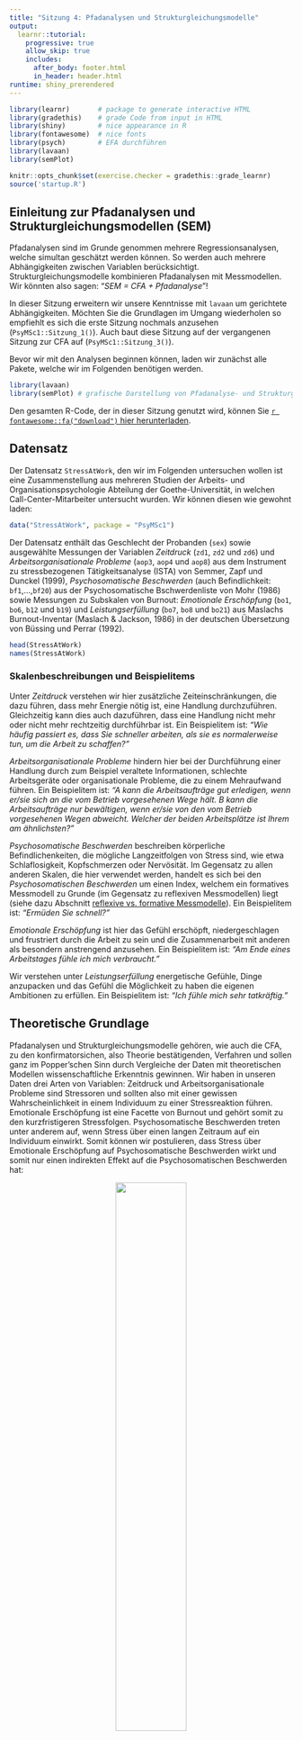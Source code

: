 ```yaml
---
title: "Sitzung 4: Pfadanalysen und Strukturgleichungsmodelle"
output:
  learnr::tutorial:
    progressive: true
    allow_skip: true
    includes:
      after_body: footer.html
      in_header: header.html
runtime: shiny_prerendered
---
```


```r
library(learnr)       # package to generate interactive HTML
library(gradethis)    # grade Code from input in HTML
library(shiny)        # nice appearance in R
library(fontawesome)  # nice fonts
library(psych)        # EFA durchführen
library(lavaan)
library(semPlot)

knitr::opts_chunk$set(exercise.checker = gradethis::grade_learnr)
source('startup.R')
```



## Einleitung zur Pfadanalysen und Strukturgleichungsmodellen (SEM)

Pfadanalysen sind im Grunde genommen mehrere Regressionsanalysen, welche simultan geschätzt werden können. So werden auch mehrere Abhängigkeiten zwischen Variablen berücksichtigt. Strukturgleichungsmodelle kombinieren Pfadanalysen mit Messmodellen. Wir könnten also sagen: "_SEM = CFA + Pfadanalyse_"!

In dieser Sitzung erweitern wir unsere Kenntnisse mit `lavaan` um gerichtete Abhängigkeiten. Möchten Sie die Grundlagen im Umgang wiederholen so empfiehlt es sich die erste Sitzung nochmals anzusehen (`PsyMSc1::Sitzung_1()`). Auch baut diese Sitzung auf der vergangenen Sitzung zur CFA auf (`PsyMSc1::Sitzung_3()`).

Bevor wir mit den Analysen beginnen können, laden wir zunächst alle Pakete, welche wir im Folgenden benötigen werden.
```r
library(lavaan)
library(semPlot) # grafische Darstellung von Pfadanalyse- und Strukturgleichungsmodellen
```

Den gesamten R-Code, der in dieser Sitzung genutzt wird, können Sie [`r fontawesome::fa("download")` hier herunterladen](https://raw.githubusercontent.com/martscht/PsyMSc1/master/inst/scripts/EFA.R). 

## Datensatz
Der Datensatz `StressAtWork`, den wir im Folgenden untersuchen wollen ist eine Zusammenstellung aus mehreren Studien der Arbeits- und Organisationspsychologie Abteilung der Goethe-Universität, in welchen Call-Center-Mitarbeiter untersucht wurden. Wir können diesen wie gewohnt laden:

```r
data("StressAtWork", package = "PsyMSc1")
```



Der Datensatz enthält das Geschlecht der Probanden (`sex`) sowie ausgewählte Messungen der Variablen _Zeitdruck_ (`zd1`, `zd2` und `zd6`) und _Arbeitsorganisationale Probleme_ (`aop3`, `aop4` und `aop8`) aus dem Instrument zu stressbezogenen Tätigkeitsanalyse (ISTA) von Semmer, Zapf und Dunckel (1999), _Psychosomatische Beschwerden_ (auch Befindlichkeit: `bf1`,...,`bf20`) aus der Psychosomatische Bschwerdenliste von Mohr (1986) sowie Messungen zu Subskalen von Burnout: _Emotionale Erschöpfung_ (`bo1`, `bo6`, `b12` und `b19`) und _Leistungserfüllung_ (`bo7`, `bo8` und `bo21`) aus Maslachs Burnout-Inventar (Maslach & Jackson, 1986) in der deutschen Übersetzung von Büssing und Perrar (1992). 

```r
head(StressAtWork)
names(StressAtWork)
```

### Skalenbeschreibungen und Beispielitems
Unter _Zeitdruck_ verstehen wir hier zusätzliche Zeiteinschränkungen, die dazu führen, dass mehr Energie nötig ist, eine Handlung durchzuführen. Gleichzeitig kann dies auch dazuführen, dass eine Handlung nicht mehr oder nicht mehr rechtzeitig durchführbar ist. Ein Beispielitem ist: _"Wie häufig passiert es, dass Sie schneller arbeiten, als sie es normalerweise tun, um die Arbeit zu schaffen?"_

_Arbeitsorganisationale Probleme_ hindern hier bei der Durchführung einer Handlung durch zum Beispiel veraltete Informationen, schlechte Arbeitsgeräte oder organisationale Probleme, die zu einem Mehraufwand führen. Ein Beispielitem ist: _"A kann die Arbeitsaufträge gut erledigen, wenn er/sie sich an die vom Betrieb vorgesehenen Wege hält. B kann die Arbeitsaufträge nur bewältigen, wenn er/sie von den vom Betrieb vorgesehenen Wegen abweicht. Welcher der beiden Arbeitsplätze ist Ihrem am ähnlichsten?"_

_Psychosomatische Beschwerden_ beschreiben körperliche Befindlichenkeiten, die mögliche Langzeitfolgen von Stress sind, wie etwa Schlaflosigkeit, Kopfschmerzen oder Nervösität. Im Gegensatz zu allen anderen Skalen, die hier verwendet werden, handelt es sich bei den _Psychosomatischen Beschwerden_ um einen Index, welchem ein formatives Messmodell zu Grunde (im Gegensatz zu reflexiven Messmodellen) liegt (siehe dazu Abschnitt [reflexive vs. formative Messmodelle](#formvsreflMessmodell)). Ein Beispielitem ist: _"Ermüden Sie schnell?"_

_Emotionale Erschöpfung_ ist hier das Gefühl erschöpft, niedergeschlagen und frustriert durch die Arbeit zu sein und die Zusammenarbeit mit anderen als besondern anstrengend anzusehen. Ein Beispielitem ist: _"Am Ende eines Arbeitstages fühle ich mich verbraucht."_

Wir verstehen unter _Leistungserfüllung_ energetische Gefühle, Dinge anzupacken und das Gefühl die Möglichkeit zu haben die eigenen Ambitionen zu erfüllen. Ein Beispielitem ist: _"Ich fühle mich sehr tatkräftig."_

## Theoretische Grundlage {#Hypothesen}
Pfadanalysen und Strukturgleichungsmodelle gehören, wie auch die CFA, zu den konfirmatorsichen, also Theorie bestätigenden, Verfahren und sollen ganz im Popper’schen Sinn durch Vergleiche der Daten mit theoretischen Modellen wissenschaftliche Erkenntnis gewinnen. Wir haben in unseren Daten drei Arten von Variablen: Zeitdruck und Arbeitsorganisationale Probleme sind Stressoren und sollten also mit einer gewissen Wahrscheinlichkeit in einem Individuum zu einer Stressreaktion führen. Emotionale Erschöpfung ist eine Facette von Burnout und gehört somit zu den kurzfristigeren Stressfolgen. Psychosomatische Beschwerden treten unter anderem auf, wenn Stress über einen langen Zeitraum auf ein Individuum einwirkt. Somit können wir postulieren, dass Stress über Emotionale Erschöpfung auf Psychosomatische Beschwerden wirkt und somit nur einen indirekten Effekt auf die Psychosomatischen Beschwerden hat:

<center> <img src="https://raw.githubusercontent.com/martscht/PsyMSc1/master/inst/tutorials/SEM/images/Wolken.png" width="50%"/> </center>


Der Einfachheit halber wollen wir diese Hypothesen zunächst nur mit drei Variablen untersuchen: Zeitdruck, Emotionale Erschöpfung und Psychosomatische Beschwerden.

## Pfadanalyse
Wir möchten die Hypothesen aus der [letzten Sektion](#Hypothesen) zunächst mit Skalenmittelwerten und einer Pfadanalyse untersuchen. Wir wollen außerdem den indirekten Effekt quantifizieren und inferenzstatistisch untersuchen. Dazu müssen wir pro Proband einen Skalenmittelwert pro Variable berechnen. Dazu verwenden wir die bereits in der ersten Sitzung kennengelernte Funktion `rowMeans` und berechnen so den Mittelwert der Psychosomatischen Beschwerden als `BFs`, den Zeitdruck als `ZDs` und die Emotionale Erschöpfung als `BOEEs`; das kleine "s" hängen wir an die Skalennamen dran, um zu signialisieren, dass es sich hier um manifeste **S**kalenmittelwerte handelt:

```r
StressAtWork$ZDs <- rowMeans(StressAtWork[,paste0("zd",c(1, 2, 6))])
StressAtWork$BOEEs <- rowMeans(StressAtWork[,paste0("bo",c(1, 6, 12, 19))])
StressAtWork$BFs <- rowMeans(StressAtWork[,paste0("bf",1:20)])
```

Das Modell wird nun, ähnlich dem Regressionsmodell aus der ersten Sitzung, aufgestellt. In `lavaan` werden gerichtete Beziehung zwischen Variablen mit `~` dargestellt, wobei links der *Tilde* die abhängige Variable (das Kriterium) und rechts der *Tilde* die unabhängige Variable (der Prädiktor) steht. Für unser angenommenes Modell gibt es folgende Beziehung: Zeitdruck wirkt auf Emotionale Erschöpfung und auf Psychosomatische Beschwerden. Emotionale Erschöpfung wirkt auf Psychosomatische Beschwerden. Es muss folglich zwei Gleichungen geben: in einer Gleichung ist `BOEEs` die abhängige Variable und wird durch `ZDs` vorhergesagt. In der zweiten Gleichung ist `BFs` die abhängige Variable und wird  durch `BOEEs` und `ZDs` vorhergesagt.

```r
model_paths <- '
BOEEs ~ ZDs
BFs ~  BOEEs + ZDs
'
```

In diesem Modell wird Zeitdruck die **unabhängige Variable** genannt, Emotionale Erschöpfung ist der **Mediator**, der die Beziehung der unabhängigen auf die **abhängige Variable** Psychosomatische Beschwerden mediiert. Hier hat Zeitdruck eine direkte Beziehung mit Emotionaler Erschöpfung. Emotionale Erschöpfung hat eine direkte Beziehung mit Psychosomatischen Beschwerden und Zeitdruck hat eine direkte und eine indirekte (über Emotionale Erschöpfung) Beziehung mit Psychosomatischen Beschwerden. Wir können dieses Modell wie gewohnt schätzen, indem wir die Funktion `sem` verwenden und ihr unser Modell sowie die Daten übergeben. Mit `summary` erhalten wir detaillierte Informationen über Modellfit, Parameterschätzungen und deren Signifikanz.

```r
fit_paths <- sem(model_paths, data = StressAtWork)
summary(fit_paths, rsq = T, fit.measures = T)
```

```r
## Skalen bilden
StressAtWork$ZDs <- rowMeans(StressAtWork[,paste0("zd",c(1, 2, 6))])
StressAtWork$BOEEs <- rowMeans(StressAtWork[,paste0("bo",c(1, 6, 12, 19))])
StressAtWork$BFs <- rowMeans(StressAtWork[,paste0("bf",1:20)])

## Modell spezifizieren
model_paths <- '
BOEEs ~ ZDs
BFs ~  BOEEs + ZDs
'

## Modell fitten
fit_paths <- sem(model_paths, data = StressAtWork)
```

An 
```r
abbrev(X = fit_paths, begin = "Model Test User Model", end = "Model Test Baseline Model", fit.measures = T)
```
erkennen wir, dass es sich hier um das saturierte Modell handelt. Die Korrelationen zwischen den Skalenmittelwerten sind also nur retransformiert, um unser Modell abzubilden. Ein Modellfit-Test ist nicht möglich.


```r
abbrev(X = fit_paths, begin = "Regressions", end = "Variances", fit.measures = T)
```
Im Gegensatz zur CFA wird uns nun ein Block in der Summary gezeigt, welcher die Regressionskoeffizienten unseres Modells enthält. Hier ist zu erkennen, dass alle Koeffizienten auf dem 5% Niveau signifikant von 0 verschieden sind. Es kann sich also maximal um eine partielle Mediation handeln, da die direkte Beziehung zwischen Zeitdruck und Psychsomatischen Beschwerden laut dieser Signifikanzentscheidung mit einer Irrtumswahrscheinlichkeit von 5% auch in der Population besteht und somit der Effekt von Zeitdruck auf die Psychosomatischen Beschwerden nicht vollständig über die Emotionale Erschöpfung mediiert wird. Von einer vollständigen Mediation würden wir sprechen, wenn die direkte Beziehung zwischen Zeitdruck und Psychosomatischen Beschwerden (also zwischen unabhängiger und abhängiger Variable) nicht bedeutsam von 0 verschieden ist und der indirekte Effekt von Zeitdruck über Emtionale Erschöpfung auf Psychsomatische Beschwerden signifikant von Null verschieden ist. Für die Population würden wir also bei einer vollständigen Mediation davon ausgehen, dass die unabhängige Variable nur über den Mediator mit der abhängigen Variable zusammenhängt.

```r
abbrev(X = fit_paths, begin = "R-Square", end = NULL, shift = 1, rsq = T)
```
Insgsamt ist die Vorhersage der Emotionalen Erschöpfung und der Psychosomatischen Beschwerden zwar statistisch signifikant, allerdings werden "nur" ca. `r round(inspect(fit_paths, "r2")[1], 4)*100`% der Variation von `BOEEs` erklärt sowie ca. `r round(inspect(fit_paths, "r2")[2], 4)*100`% der Variation von
`BFs`.

Im nächsten Abschnitt wollen wir unser Modell grafisch veranschaulichen. In der darauf folgenden Sektion wollen wir zusätzlich prüfen, ob der indirekte Effekt von Zeitdruck auf die Psychosomatischen Beschwerden signfikant ist. 


### Grafische Veranschaulichung des Modells und der Ergebnisse

Das Paket `semPlot` bietet die Möglichkeit Regressionen, CFAs, Pfadanalysen und Strukturgleichungsmodelle, die bspw. mit `lavaan` geschätzt wurden, grafisch zu veranschaulichen. Diese Grafiken sind denen, die wir in den inhaltlichen Sitzungen kennen gelernt haben, sehr ähnlich. `semPaths` ist die Funktion, welche wir hierzu nutzen wollen. Sie nimmt als Argument das geschätzte Objekt, welches in unserem Fall die Pfadanalyse enthält, entgegen; hier: `fit_paths`. Ohne weitere Zusatzeinstellungen sieht dieses so aus:

```r
semPaths(fit_paths)
```

Der Default stellt also einfach nur das Modell grafisch dar, was sehr praktisch ist, um bspw. zu prüfen, ob alle wichtigen Beziehung im Modell enthalten sind. <mark style="background-color: orange"> Gestrichelte Pfeile stehen hierbei für Restriktionen, hier wird also nichts geschätzt: in unserem Bespiel wird die Varianz von `ZDs` nicht geschätzt, da die Varianz der unabhängigen Variable nur implizit in die Regressionskoeffizenten einfließt, aber kein Koeffizient des Modells darstellen. </mark> Gerichtete Pfeile sind regressive Beziehung (also Regressionsparameter, Pfadkoeffizienten oder Faktorladungen). Ungerichtete Pfeile stellen Kovarianzen oder Residualvarianzen dar. Hierbei wird immer dann von einer Kovarianz im Gegensatz zu einer Residualkovarianz gesprochen, wenn es sich um eine exogene (unabhängige) Variable handelt. Salopp gesprochen: *hier kommen keine gerichteten Pfeile an!* Ein weiteres wichtiges Argument, welches `semPaths` entgegen nimmt ist `what`. Hiermit wird festgelegt, was genau geplottet werden soll. Wählen wir `what = "model"`, so wird das Modell ohne Parameterschätzungen und Einfärbungen grafisch dargestellt - dies ist der Default, welchen wir bereits oben gesehen haben. Wählen wir hingegen `what = "est"`, so werden alle geschätzten Parameter in das Modell eingezeichnet; diese werden auch farblich hinsichtlich ihrere Ausprägung kodiert.

```r
semPaths(fit_paths, what = "est")
```

Probieren Sie doch selbst einmal aus, was die folgenden Zusatzeinstellungen bewirken:

```r
semPaths(object = fit_paths, what = "model", layout = "tree2", rotation = 2,
         col = list(man = "skyblue"),  edge.label.cex=1, sizeMan = 5)
```

Sie können die Argumente der Funktion `semPaths` nachlesen, indem sie `??semPaths` in einem neuen `R`-Studio Fenster ausführen und dann `semPlot::semPaths` in der Übersicht auswählen oder sie schauen sich die[Dokumentation online hier an](https://www.rdocumentation.org/packages/semPlot/versions/1.1.2/topics/semPaths).

```r
semPaths(object = fit_paths, what = "est", layout = "tree2", rotation = 2, 
         col = list(man = "skyblue"),  edge.label.cex=1, sizeMan = 5)
```

### Berechnen und Testen des indirekten Effektes von Zeitdruck über Emotionale Erschöpfung auf Psychosomatische Beschwerden
Der indirekte Effekt ist der Effekt der von der unabhängigen Variable über den Mediator auf die abhängige Variable wirkt. Der Effekt der unabhängigen Variable auf den Mediator wird häufig mit **a** bezeichnet. Der Effekt des Mediators wird häufig  **b** genannt. Der verbleibende direkte Effekte der unabhängigen auf die abhänige Variable wird, sie haben es sich womöglich schon gedacht, mit **c** bezeichnet. Nach diesem Schema wollen wir auch die Koeffizienten in unserem Modell benennen. Schauen wir uns dazu einmal die Gleichungen an (der Vollständigkeit halber führen wir auch die Interzepts $a_0$ und $c_0$ mit):

$$BOEE_i = a_0 + aZD_i + \varepsilon_{BOEE,i},$$
$$BF_i = c_0 + bBOEE_i + cZD_i + \varepsilon_{BF,i}.$$
Nun haben wir allerdings eine Gleichung für $BOEE_i$, also können wir diese in die Gleichung von $BF_i$ einstetzen und erhalten den indirekten Effekt (_IE_) als Produkt der Parameter $IE:=ab$; der direkte Effekt (_DE_) verbleibt $DE:=c$:

$$BF_i = c_0 + b(a_0 + aZD_i + \varepsilon_{BOEE,i}) + cZD_i + \varepsilon_{BF,i} = \underbrace{(c_0 + ba_0)}_{\text{Interzept}} + \underbrace{ab}_{_{\text{IE}}}ZD_i + \underbrace{c}_{_{\text{DE}}}ZD_i + \underbrace{(b \varepsilon_{BOEE,i}+ \varepsilon_{BF,i})}_\text{Residuum}.$$

Der totale Effekt von Zeitdruck auf die Psychosomatischen Beschwerden ergibt sich als $TE:=IE + DE = ab+c$. Da wir bisher in `lavaan` die Mittelwertstruktur nicht mitmodelliert hatten, haben wir $a_0$ und $c_0$ auch noch nicht untersucht. Für weitere Informationen zu Pfadanalysen, direkten, indirekten und totalen Effekten lesen Sie gerne in [Eid, Gollwitzer und Schmitt (2017, pp. 952-)](https://hds.hebis.de/ubffm/Record/HEB366849158).

In `lavaan` Koeffizienten zu bennen ist ganz einfach. Sie haben es vielleicht schon im Appendix der letzten Sitzung (`PsyMSc1::Sitzung_3()`) gesehen: der Variable wird der Koeffizientenname gefolgt von dem Multiplikationszeichen `*` vorangestellt. Also wird die Beziehung zwischen `BOEEs` und `ZDs` um das Präfix `a*` ergänzt zu: `BOEEs ~ a*ZDs`, usw.:

```r
model_paths_abc <- '
BOEEs ~ a*ZDs
BFs ~  b*BOEEs + c*ZDs
'
```

Der Output bleibt nach Schätzen des Modells identisch, allerdings werden die Namen der Koeffizienten im Output mitgeführt. So lässt sich leicht prüfen, ob die Bennungen an den richtigen Stellen gelandet sind:
```r
fit_paths_abc <- sem(model_paths_abc, data = StressAtWork)
summary(fit_paths_abc)
```

```r
abbrev(fit_paths_abc, begin = "Regressions", end = "Variances")
```

Um nun den indirekten Effekt `ab` und den totalen Effeket `ab + c` mit aufzunehmen, können wir diese in das `lavaan` Modell inkludieren. Diese neu definierten Parameter stellen allerdings keine weiteren Modellparameter dar, es gehen also keine Freiheitsgrade verloren.Die `lavaan`-Syntax die hinzukommt ist `:=`; das mathematische "definiert  als"-Zeichen. Links davon steht der Namen, den wir dem neuen definierten Parameter geben wollen und rechts steht die Funktion der anderen Parameter aus unserem Modell. Beispielsweise können wir den inidirekten Effekt wie folgt definieren: `IE := a*b`; das Produkt der beiden Pfadkoeffizienten, die wir bereits benannt haben.

```r
model_paths_IE_TE <- '
BOEEs ~ a*ZDs
BFs ~  b*BOEEs + c*ZDs

# Neue Parameter
IE := a*b
TE := IE + c
'
```

Wenn wir nun das Modell erneut schätzen erhalten wir einen neuen Teil im Output der Summary, welcher unsere definierten Parameter und deren Standardfehler sowie die zugehörigen p-Werte enthält.

```r
fit_paths_IE_TE <- sem(model_paths_IE_TE, data = StressAtWork)
summary(fit_paths_IE_TE)
```

```r
abbrev(fit_paths_IE_TE, begin = "Defined Parameters", shift = 1)
```

**Achtung!** Leider können wir den angezeigten Standardfehlern und dem zugehörigen p-Wert nicht unbedingt vertrauen, da einige Studien gezeigt haben, dass der indirekte Effekt asymptotisch nicht immer normalverteilt bzw. symmetrisch verteilt ist, weswegen ein einfach Teilen des Estimates durch SE und der Vergleich mit der $z$-Verteilung (so wie wir dies eigentlich immer tun; also die einfache Parametersignifikanzentscheidung in komplexen Modellen) in diesem Fall nicht sinnvoll erscheint. Aus diesem Grund möchten wir dieser Problematik entgehen, indem wir die Bootstrapp-Methode verwenden.

**Bootstrapping** ist das wiederholte Ziehen *mit Zurücklegen* aus unserer Stichprobe solange bis wir eine neue Stichprobe erhalten, die genauso groß ist, wie die ursprünglich beobachtete. In dieser neuen, gezogenen Stichproben schätzen wir erneut unser Modell und notieren uns den indirekten Effekt. Dieses Vorgehen wiederholen wir sehr häufig (es hat sich irgendwie so ergeben, dass in der Statistik sehr häufig bei ungefähr und ziemlich genau *1000* liegt), sodass wir die Verteilung des indirekten Effektes und den wahren Standardfehler (also die Streuung des indirekten Effekts) annähern können. Dieses Vorgehen sollte, wenn unsere Stichprobe unabhängig gezogene Personen enthält und repräsentativ für die Gesamtpopulation ist, eine gute Schätzung der Verteilung des indirekten Effektes liefern, welcher Schlüsse auf die Gesamtpopulation zulässt. Wir können dann einfach den 2.5-ten und den 97.5-ten Prozentrang dieser Verteilung verwenden und erhalten ein 95%-Konfidenzintervall für den indirekten Effekt (dieses muss nicht immer symmetrisch sein!). Zum Glück müssen wir dies nicht mit Hand programmieren, sondern können einfach unserer Parameterschätzung mit `sem` die Zusatzargumente `se = "boot"` und `bootstrap = 1000` hinzufügen. Es empfiehlt sich, diese Objekt anschließend anders zu nennen. Wir lassen unsere Phantasie freien Lauf und nennen die neue "gebootstrappte" Schätzung `fit_paths_IE_TE_boot`. Wenn wir dann auf das geschätze (neue) Objekt die Funktion `parameterEstimates` mit der Zusatzeinstellung `ci = TRUE` anwenden, so werden uns alle Parameter inklusive Konfidenzintervall zurückgegeben. Da es sich hierbei um einen Zufallsprozess handelt, werden die Werte bei mehrmaligem Wiederholen (leicht) unterschiedlich sein. Möchten wir das Ergebnis replizierbar machen, so können wir `set.seed()` verwenden, wir müssen dieser Funktion lediglich eine beliebige natürliche Zahl übergben (wie wäre es bspw. mit 1234? _Wenn Sie die gleiche R-Version haben, sollte der folgende Code zum selben Ergebnis kommen!_).

```r
set.seed(1234)
fit_paths_IE_TE_boot  <- sem(model_paths_IE_TE, data = StressAtWork, se = "boot", bootstrap = 1000)
parameterEstimates(fit_paths_IE_TE_boot, ci = TRUE)
```

```r
load('./data/fit_paths_IE_TE_boot.RData')
cat("[...]")
print(parameterEstimates(fit_paths_IE_TE_boot, ci = TRUE)[7:8,])
cat("[...]")
```


Der Output zeigt die Konfidenzintervalle (sowie weitere Informationen) für alle Parameter in unserem Modell sowie für den indirekten und den totalen Effekt. Hierbei steht `ci.lower` für die untere Grenze  und `ci.upper` für die obere Grenze des Konfidenzintervalls.  Das "gebootstrappte" Konfidenzintervall des indirekten Effekts erstreckt sich von `r round(parameterEstimates(fit_paths_IE_TE_boot, ci = TRUE)[7,9], 4)` bis `r round(parameterEstimates(fit_paths_IE_TE_boot, ci = TRUE)[7,10], 4)` und schließt die 0 somit nicht ein. Dies bedeutet, dass auf dem 5%-Signifikanzniveau der indirekte Effekt in der Population nicht 0 ist.



<mark style="background-color: orange">
Dem Output zu Folge scheint es also in der Population einen indirekten Effekt zu geben. Der totale Effekt ist auch signifikant. Die zugehörigen Grafiken unterscheiden sich kaum von denen, die wir uns zuvor angesehen hatten. Schauen wir uns die Modellstruktur an, so werden uns allerdings die Parameternamen mit eingezeichnet, was durchaus von Nutzen sein kann. Der indireke oder der totale Effekt sind keine Modellparameter, weswegen sie auch nicht in der Grafik dargestellt werden können.
</mark>

```r
semPaths(object = fit_paths_IE_TE, what = "model", layout = "tree2", rotation = 2,  
         col = list(man = "skyblue"),  edge.label.cex=1)
```

<mark style="background-color: orange">
Die hier durchgeführten Analysen unterliegen leider einigen Einschränkenungen. Bspw. wird beim Mitteln zu Skalenwerten davon ausgegangen, dass jede Messung (jede Variable pro Skala) die dahinterliegende latenten Variable gleich gut erfasst. Dies hatten wir in der letzten Sitzung im Anhang unter essentieller $\tau$-Äquivalenz kennengelernt. Essentielle $\tau$-Äquivalenz ist eine strenge Annahme, welche wir prüfen müssten, um den Analysen mit Skalenwerten komplett vertrauen zu können. Außerdem werden durch das Mitteln die Messfehler nicht vollständig modeliert, auch wenn die Analysen somit reliabler als *Einzelitemanalysen* (z.B. hätten wir auch jeweils ein Item pro Skala verwenden können) sind. Die relativ kleinen $R^2$-Werte könnten auf Grund der Messfehler aufgetreten sein. Wir können die Analysen auf die latente Ebene heben und Messmodelle für die latenten Variablen aufstellen, welche dann die unterschiedlichen Messgenauigkeiten pro Messung berücksichtigen und die Beziehung zwischen den latenten Variablen um die Ungenauigkeit der Einzelitems bereinigen.
</mark>

## Strukturgleichungsmodelle
Strukturgleichungsmodelle (SEM) kombinieren Pfadanalysen mit Messmodellen, also CFAs. Wir können mit SEM in unseren Analysen Messfehler berücksichtigen, aber dennoch gerichtete Beziehungen zwischen den latenten Variablen untersuchen. Bevor wir Messmodelle für unsere latenten Variablen aufstellen, müssen wir uns überlegen, ob dies denn für alle Variablen sinnvoll ist.

### Reflexive vs. formative Messmodelle {#formvsreflMessmodell}
Wenn es um Messmodelle geht, kann zwischen **reflexiven** und **formativen** Messmodellen unterschieden werden. Reflexive Messmodelle sind jene Messmodelle, die wir uns vorstellen, wenn wir von latenten Variablen sprechen. Items sind Messungen ein und der selben latenten Variable und werden durch diese beeinflusst. Dies kann auch als eine Art zweistufiges Experiment aufgefasst werden: eine Person besitzt einen latenten (festen) Wert einer Variable, z.B. der Intelligenz. Nun messen wir mit verschiedenen (möglicherweise unterschiedliche reliablen) Items das gleiche Konstrukt, nämlich die Intelligenz (durch unterschiedliche Intelligenztests oder unterschiedliche Items in einem Intelligenztest, etc.). Hierbei ist es so, dass diese Items austauschbar sind, sie enthalten keine eigenständigen Anteile sondern sind nur unterschiedlich hinsichtlich ihrer Messgenauigkeit. Unterschiede zwischen den Items kommen zu stande, da sowohl Messfehler als auch unterschiedliche Messgenauigkeiten hinzukommen. Unterschiede zwischen Personen sollten jedoch auf Unterschiede in der latenten Variable zurückzuführen sein: eine intelligentere Person sollte im Mittel höhere Ausprägungen auf den Items zeigen, als eine weniger intelligente Person. Als Pfaddiagramm sieht dies so aus:

<center> <img src="https://raw.githubusercontent.com/martscht/PsyMSc1/master/inst/tutorials/SEM/images/Reflexiv.png" width="40%"/> </center>

Die Variable $X_1$ hängt von der Ausprägung der latenten Variable $\xi$ und vom Messfehler $\delta_1$ ab: $X_1=\lambda\xi + \delta_1$, wobei $\lambda$ die Reliabilität quantifiziert. Demnach besteht eine regressive Beziehung zwischen $X_1$ und $\xi$: ist $\xi$ groß so ist $X_1$ im Mittel groß (siehe dazu auch `PsyMSc1::Sitzung_3()` im Abschnitt *Modellschätzung und Ergebnisse - Zweiter Versuch*, in welchem diese regressive Beziehung für 3 Items in einem Diagramm dargestellt sind)! Diese Beziehung wird im Diagramm durch die Pfeile so dargestellt, dass die Pfeile der latenten Variable und des Messfehlers bei $X_1$ ankommen. $X_1$ besteht aus diesen beiden Variablen.

Bei formativen Messmodellen ist es so, dass die latente Variable erst "geformt" wird. Sie ist eine Zusammensetzung aus den manifesten (beobachteten) Items. Hier ist es so, dass die Items nicht austauschbar sind sondern unterschiedliche Aspekte der latente Variable enthalten. Demnach kann die latente Variable als die (gewichtete) Summe (oder [gewichteter] Mittelwert) ihrer Items aufgefasst werden. Das zugehörige Pfaddiagramm sieht folgendermaßen aus:
<center> <img src="https://raw.githubusercontent.com/martscht/PsyMSc1/master/inst/tutorials/SEM/images/Formativ.png" width="38%"/> </center>
Es können keine Messfehler berücksichtigt werden und die "Kompositvariable" (deshalb auch die Benennung $\mathcal{C}$, engl. composite) ist eine Linearkombination der Items: $\mathcal{C}=X_1+X_2+X_3$ oder $\mathcal{C}=\lambda_1^\mathcal{C}X_1+\lambda_2^\mathcal{C}X_2+\lambda_3^\mathcal{C}X_3$ (also auch: $\mathcal{C}=\frac{X_1+X_2+X_3}{3}$)). 
_Wem dies nun bekannt vorkommt, der hat sich wahrscheinlich an die Unterscheidung zwischen EFA und PCA zurückerinnert: Hier war es so, dass bei der PCA die Hauptkomponenten Linearkombinationen, also gewichtete Summen, der beobachteten Items waren, während bei EFA ein Messmodell mit dahinterliegenden latenten Variablen formuliert wurde und somit Messfehler modeliert werden konnten._

Ein gutes Beispiel für ein formatives Messmodell ist die Variable _Umgebungsbelastung_, welche auch mit dem ISTA erhoben werden kann (Semmer, et al., 1999). Mit dieser Variable sollen Umwelteinflüsse erfasst werden, die die Arbeit erschweren. Dies könnten z.B. schlechte Lichtverhältnisse oder Lärmbelästigung sein. Allerdings ist es in der Regel nicht so, dass an einem Arbeitsplatz immer dann Lärm auftritt, wenn auch die Lichtverhältnisse schlecht sind. Wenn jedoch beides auftritt, so ist die Umgebungsbelastung an diesem Arbeitsplatz besonders ausgeprägt. Demnach müssen beide Aspekte berücksichtigt werden, um eine gute Schätzung für die Umgebungsbelastung eines Arbeitsplatzes zu erhalten. Die beiden Variablen haben allerdings nicht notwendigerweise eine Gemeinsamkeit (Kovariation).

Bei Zeitdurck und Emotionaler Erschöpfung handelt es sich um reflexive Messmodelle. Bei Psychosomatischen Beschwerden werden unterschiedliche Beschwerden wie bspw. Kopfschmerzen und Rückenschmerzen abgefragt. Demnach handelt es sich bei dieser Variable eher um ein ein formatives Messmodell. Entsprechend könnten wir die Kompositformulierung in `lavaan` (`<~`) nutzen, um eine latente Kompositvariable zu erzeugen oder wir behalten der Einfachheit halber unseren Skalenmittelwert `BFs` bei.

### Das Modell
Das Modell in SEM unterscheidet sich im Vergleich zu CFAs: Es wird zwischen Messmodell und Strukturmodell unterschieden. Im Strukturmodell gibt es gerichtete Beziehungen, in welchem zwischen unabhängige und abhängige latenten Variablen unterschieden werden kann. Diese werden häufig auch exogene (unabhängige) und endogene (abhängige) latente Variablen genannt. Außerdem gibt es zwei Arten von Messmodellen: ein exogenes und ein endogenes Messmodell. Diese Messmodelle sind quasi CFAs für die exogenen und die endogenen latenten Variablen; spezifizieren also die Beziehungen zwischen den latenten und den manifesten unabhängen bzw. abhängen Variablen. Wir wollen uns die Messmodelle sowie das Strukturmodell unserer Analyse ansehen:

- Exogenes Messmodell
$$\begin{pmatrix}ZD_1\\ZD_2\\ZD_6\end{pmatrix}=\begin{pmatrix}\tau_1^{x}\\\tau_2^{x}\\\tau_6^{x}\end{pmatrix}+\begin{pmatrix}\lambda_{11}^{x}\\\lambda_{21}^{x}\\\lambda_{31}^{x}\end{pmatrix}\xi_{\text{ZD}} + \begin{pmatrix}\delta_1\\\delta_2\\\delta_6\end{pmatrix}$$
- Endogenes Messmodell
$$\begin{pmatrix}BO_1\\BO_6\\BO_{12}\\BO_{19}\end{pmatrix}=\begin{pmatrix}\tau_1^{y}\\\tau_6^{y}\\\tau_{12}^{y}\\\tau_{19}^{y}\end{pmatrix}+\begin{pmatrix}1\\\lambda_{21}^{y}\\\lambda_{31}^{y}\\\lambda_{41}^{y}\end{pmatrix}\eta_{\text{BOEE}} + \begin{pmatrix}\varepsilon_1\\\varepsilon_6\\\varepsilon_{12}\\\varepsilon_{19}\end{pmatrix}$$
- Strukturmodell in Matrixnotation (wobei wir $BFs$ als latente Variable mitführen)
$$\begin{pmatrix}\eta_\text{BOEE}\\BF_s\end{pmatrix}=\begin{pmatrix}\gamma_{11}\\\gamma_{21}\end{pmatrix}\xi_\text{ZD} + \begin{pmatrix}0&0\\\beta_{21}&0\end{pmatrix}\begin{pmatrix}\eta_\text{BOEE}\\BF_s\end{pmatrix} + \begin{pmatrix}\zeta_\text{BOEE}\\\zeta_{BF_s}\end{pmatrix}$$

Wenn wir genauer hinschauen, erkennen wir, dass $\gamma_{11}$ dem Pfad $a$, $\gamma_{21}$ dem Pfad $c$ und $\beta_{21}$ dem Pfad $b$ aus dem Mediationspfadmodell entspricht! Wir wollen das Modell `model_paths_IE_TE`, welches so aussah:
```r
model_paths_IE_TE <- '
BOEEs ~ a*ZDs
BFs ~  b*BOEEs + c*ZDs

# Neue Parameter
IE := a*b
TE := IE + c
'
```
so manipulieren, dass es auch die latente Ebene enthält. Messmodelle wurden mit `=~` bestimmt, wobei links davon die neu definierte latente Variable steht. Nennen Sie die latente Variable für Zeitdruck `ZD` (Items: `zd1`, `zd2` und `zd6`) und die latente Variable Emotionale Erschöpfung `BOEE` (Items: `bo1`, `bo6`, `bo12` und `bo19`; Achtung: ohne "s" - diese Variablen gibt es nämlich im Datensatz). Setzen Sie den exogenen Skalierer auf die latente Varianz und den endogenen Skalierer auf die erste Faktorladung (dies war der Default!). Inkludieren Sie auch die Berechnung des indirekten und des totalen Effekts mit den gleichen Bezeichungen. Schätzen Sie anschließend das Modell und schauen sich die Summary an.


```r
model_sem_IE_TE <- '
# Messmodelle
...

# Strukturmodell
...

# Neue Parameter
...
'



fit_sem_IE_TE <- ...
summary(fit_sem_IE_TE)
```

```r
model_sem_IE_TE <- '
# Messmodelle
ZD =~ ... + ...
...
# Strukturmodell
...

# Neue Parameter
...
'

fit_sem_IE_TE <- 
summary(fit_sem_IE_TE)
```


```r
model_sem_IE_TE <- '
# Messmodelle
ZD =~ NA*zd1 + ...
ZD ~~ 1*ZD
...
# Strukturmodell
...

# Neue Parameter
...
'

fit_sem_IE_TE <- 
summary(fit_sem_IE_TE)
```

```r
model_sem_IE_TE <- '
# Messmodelle
ZD =~ NA*zd1 + ...
ZD ~~ 1*ZD
...
# Strukturmodell
BOEE ~ ...
BFs ~ ... + ...

# Neue Parameter
...
'

fit_sem_IE_TE <- 
summary(fit_sem_IE_TE)
```

```r
model_sem_IE_TE <- '
# Messmodelle
ZD =~ NA*zd1 + ...
ZD ~~ 1*ZD
...
# Strukturmodell
BOEE ~ ...
BFs ~ ... + ...

# Neue Parameter
IE := a*b
TE := ...
'

fit_sem_IE_TE <- 
summary(fit_sem_IE_TE)
```


```r
model_sem_IE_TE <- '
# Messmodelle
ZD =~ NA*zd1 + ...
ZD ~~ 1*ZD
...
# Strukturmodell
BOEE ~ ...
BFs ~ ... + ...

# Neue Parameter
IE := a*b
TE := ...
'

fit_sem_IE_TE <- 
summary(fit_sem_IE_TE)
```

```r
model_sem_IE_TE <- '
# Messmodelle
ZD =~ NA*zd1 + ...
ZD ~~ 1*ZD
...
# Strukturmodell
BOEE ~ ...
BFs ~ ... + ...

# Neue Parameter
IE := a*b
TE := ...
'


fit_sem_IE_TE <- sem(model_sem_IE_TE, data = StressAtWork)
summary(fit_sem_IE_TE)
```



```r
model_sem_IE_TE <- '
# Messmodelle
ZD =~ NA*zd1 + zd2 + zd6
ZD ~~ 1*ZD
BOEE =~ bo1 + bo6 + bo12 + bo19

# Strukturmodell
BOEE ~ a*ZD
BFs ~  b*BOEE + c*ZD

# Neue Parameter
IE := a*b
TE := IE + c
'

fit_sem_IE_TE <- sem(model_sem_IE_TE, StressAtWork)
```





```r
## Skalen bilden
StressAtWork$ZDs <- rowMeans(StressAtWork[,paste0("zd",c(1, 2, 6))])
StressAtWork$BOEEs <- rowMeans(StressAtWork[,paste0("bo",c(1, 6, 12, 19))])
StressAtWork$BFs <- rowMeans(StressAtWork[,paste0("bf",1:20)])

## Modell spezifizieren
model_paths <- '
BOEEs ~ ZDs
BFs ~  BOEEs + ZDs
'

## Modell fitten
fit_paths <- sem(model_paths, data = StressAtWork)

#### SEM:
# Modell
model_sem_IE_TE <- '
# Messmodelle
ZD =~ NA*zd1 + zd2 + zd6
ZD ~~ 1*ZD
BOEE =~ bo1 + bo6 + bo12 + bo19

# Strukturmodell
BOEE ~ a*ZD
BFs ~  b*BOEE + c*ZD

# Neue Parameter
IE := a*b
TE := IE + c
'
fit_sem_IE_TE <- sem(model_sem_IE_TE, StressAtWork)
```


Sollten Sie alles richtig formuliert haben (und die Zusatzeinstellungen in der summary als `fit.measures = T, rsq = T` gewählt haben), so sollten Sie folgenden Modellfit erhalten:

```r
abbrev(fit_sem_IE_TE, begin = "Model Test User Model", end = "Parameter Estimates", fit.measures = T, rsq = T)
```

Sowie folgenden Ergebnisse für die Messmodelle:

```r
abbrev(fit_sem_IE_TE, begin = "Latent Variables", end = "Regressions")
```

Dem ist zu entnehmen, dass wir, anders als im Beispiel der Pfadanalyse,  nun die Passung zwischen Modell und Daten untersuchen können: der $\chi^2$-Wert liegt bei `r round(fitmeasures(fit_sem_IE_TE)[3], 3)` bei $df=$ `r round(fitmeasures(fit_sem_IE_TE)[4], 3)` mit zugehörigem $p$-Wert von `r round(fitmeasures(fit_sem_IE_TE)[5], 3)`. Demnach verwerfen unsere Daten das Modell nicht. <mark style="background-color: orange"> Auch müssen wir uns die Fit-Indizes in diesem Zusammenhang eigentlich nicht ansehen, da die $H_0$-Hypothese nicht verworfen wird; das Modell passt bereits zu den Daten. Nur in Modellen in welchen eine $H_1$ Hypothese gilt, ist es sinnvoll die Fit-Indiezes zu untersuchen. Auch **nur in solchen Modellen** wächst der $\chi^2$-Wert tatsächlich mit der Stichprobengröße (dies steht im Widerspruch zu einigen Textbüchern, welche propagieren, dass der $\chi^2$-Wert immer mit der Stichprobengröße wächst!). _Es empfiehlt sich sehr über die Beziehung zwischen Stichprobengröße, $\chi^2$-Wert und den Fit-Indizes noch einmal im [Appendix A](#AppendixA) nachzulesen!_ </mark>

Den Messmodellen entnehmen wir (neben dem unterschiedlichen Setzten der Skalierer), dass die Variablen die latenten Variablen vergleichseweise ähnlich gut messen (ähnlich große Faktorladungen). Um die Reliabilität beurteilen zu können, schauen wir uns die erklärten Varianzanateile an:

```r
abbrev(fit_sem_IE_TE, begin = "R-Square", end = "Defined Parameters", rsq = T)
```

Die beobachteten Variablen zeigen Reliabilitäten zwischen `r round(min(inspect(fit_sem_IE_TE, "r2")[1:7]), 3)` und  `r round(max(inspect(fit_sem_IE_TE, "r2")[1:7]), 3)`. Nun wollen wir die Ergebnisse mit den Ergenbissen der Pfadanalyse vergleichen. Dazu schauen wir uns die gerichteten Beziehungen zwischen den latenten Variablen an:

```r
abbrev(fit_sem_IE_TE, begin = "Regressions", end = "Variances")
```

Hier werden uns erneut die Label "(a)", "(b)" und "(c)" angezeigt. Der direkte Effekt (c) von Zeitdruck auf Psychosomatische beschwerden scheint nicht signifikant von 0 verschieden zu sein. Die beiden anderen Pfade sind statistisch signifikant: Mit einer *Irrtumswahrscheinlichkeit von 5% ist davon auszugehen, dass es eine lineare Beziehung zwischen Zeitdruck und Emotionaler Erschöpfung (Emotionaler Erschöpfung und Psychosomatischen Beschwerden) in der Population gibt.*

Auch für diese Analysen ist der $R^2$-Output interessant:
```r
abbrev(fit_sem_IE_TE, begin = "R-Square", end = "Defined Parameters", rsq = T)
```
Im Bezug auf die latenten Regressionen enthält der `R-Square` Output die Anteile erklärter Varianzen von `BOEE` und `BFs`. Demnach können `r round(inspect(fit_sem_IE_TE, "r2")[8]*100, 2)`% der Variation der Psychosomatischen Beschwerden durch die Emotionale Erschöpfung (und Zeitdruck, obwohl die Beziehung nicht signifikant ist) erklärt werden. `r round(inspect(fit_sem_IE_TE, "r2")[9]*100, 2)`% der Variation der Emotionale Erschöpfung werden durch Zeitdruck erklärt. Somit kann etwas mehr Variation erklärt werden als im Pfadanalysefall (dort: `r round(inspect(fit_paths_IE_TE, "r2")[2]*100, 2)`% der Variation der Psychosomatischen Beschwerden durch die Emotionale Erschöpfung und Zeitdruck sowie `r round(inspect(fit_paths_IE_TE, "r2")[1]*100, 2)`% der Variation der Emotionale Erschöpfung durch Zeitdruck).


### Berechnen und Testen des indirekten Effektes von Zeitdruck über Emotionale Erschöpfung auf Psychosomatische Beschwerden im SEM
Der indirekte und der totale Effekt liegen bei:

```r
abbrev(fit_sem_IE_TE, begin = "Defined Parameters", end = NULL, shift = 1)
```

Der indirekte Effekt aus dem Pfadanalysemodell lag bei `r round(parameterEstimates(fit_paths_IE_TE)[7,5], 3)` und der totale bei `r round(parameterEstimates(fit_paths_IE_TE)[8,5], 3)`. Somit liegen auch diese beiden Werte (deskriptiv gesehen) etwas höher, wenn wir latente Modellierung nutzen! Um den indirekten Effekt auf Signifikanz zu prüfen, benutzten wir wieder die Bootstrapp-Methode:

```r
set.seed(12345)
fit_sem_IE_TE_boot  <- sem(model_sem_IE_TE, data = StressAtWork, se = "boot", bootstrap = 1000)
parameterEstimates(fit_sem_IE_TE_boot, ci = TRUE)
```

```r
load('./data/fit_sem_IE_TE_boot.RData')
cat("[...]")
print(parameterEstimates(fit_sem_IE_TE_boot, ci = TRUE)[21:22,])
cat("[...]")
```

Auch hier ist zu sehen, dass der indirekte Effekt signifikant von 0 abweicht. Da der direkte Effekt von Zeitdruck auf die Psychosomatischen Beschwerden nicht signifikant ist, handelt es sich in diesem Zusammenhang um eine vollständige Mediation. Die vollständige lineare Beziehung zwischen Zeitdruck und Psychosomatischen Beschwerden "fließt" über die Emotionale Erschöpfung. <mark style="background-color: orange"> Die Frage ist nun, warum es hier zu Unterschieden zwischen der Pfadanalyse und SEM kommt. Naiverweise würde wir zunächst erwarten, dass alle Effekte eher signifikant werden, wenn für Messfehler kontrolliert wird. Demnach würden wir eher erwarten, dass der direkte Effekt mit SEM signfikant ist. Allerdings haben wir in der Pfadanalyse die Daten unter der Annahme der essentiellen $\tau$-Äquivalenz zusammengefasst: wir haben einfach Mittelwerte ohne bestimmte Gewichtung verwendet. Nun is es aber so, dass im SEM zu sehen ist, dass die Variablen nicht alle gleich reliabel sind. Auch haben wir in SEM wesentlich mehr empirische Informationen, was die Analysen vertraunswürdiger machen. Zusammenfassend gehen wir also von einer vollständigen Mediation aus. </mark>


### Grafische Repräsentation
Wir können diese Modelle auch wieder grafisch darstellen. Probieren Sie doch einmal aus, was in diesem Zusammenhang durch die folgendenen weiteren Einstellungen passiert:
```r
semPaths(object = fit_sem_IE_TE,  what = "model", layout = "tree2", 
         rotation = 2, curve = T, col = list(man = "skyblue", lat = "yellow"),
         curvePivot = T,  edge.label.cex=1.2, sizeMan = 5, sizeLat = 8)
```

```r
semPaths(object = fit_sem_IE_TE, what = "est", layout = "tree2", 
         rotation = 2, curve = T, col = list(man = "skyblue", lat = "yellow"),
         curvePivot = T,  edge.label.cex=1.2, sizeMan = 5, sizeLat = 8)
```

_`curve = T` und `curvePivot = T` hat in diesem Modell **keinen Effekt**, da es hierbei um Kovarianzen geht und wird nur der Vollständigkeit halber aufgeführt._ Der Effekt dieser beiden kann im [Appendix A](#AppendixA) der ersten Grafik des $H_0$-Modells entnommen werden: diese Einstellungen bewirken die nicht vollständig runde Kurve der Fehlerkovarianz (durch `curvePivot = T`), welche vor allem dann die Übersichtlichkeit erhöht, wenn mehrere Kovarianzen vorhanden sind. Mit `curve = F` würden alle Fehlerkovarianzen und Kovarianzen (wenn vorhanden) als gerade Linien eingezeichnet werden.

## Invarianztestungen und Gleichsetzen von Parametern
Durch Gleichsetzen von Parametern in Modellen können verschiedene Annahmen überprüft werden. Zum einen können wir so, wie auch schon im Appendix der vergangenen Sitzung angesprochen (`PsyMSc1::Sitzung_3()`), auf essentielle $\tau$-Äquivalenz prüfen. Auch kann eine Gruppierungvariable verwendet werden, um Unterschiede zwischen Gruppen zu untersuchen. Wir wollen uns beides ansehen.


### Essentielle $\tau$-Äquivalenz
Das Pfadanalysemodell hatte als Voraussetzung, dass alle Variablen essentiell $\tau$-Äquivalent sind, also alle $\lambda$s gleich sind pro latenter Variable. Dies können wir in unserem Modell prüfen, indem wir den Faktorladungen Namen geben, analog zur Bennenung der gerichteten Beziehungen zwischen den latenten Variablen, die wir zur Berechnung des indirekten etc. Effekts gebraucht haben. Das letzte Modell sah so aus:

```r
model_sem_IE_TE <- '
# Messmodelle
ZD =~ NA*zd1 + zd2 + zd6
ZD ~~ 1*ZD
BOEE =~ bo1 + bo6 + bo12 + bo19

# Strukturmodell
BOEE ~ a*ZD
BFs ~  b*BOEE + c*ZD

# Neue Parameter
IE := a*b
TE := IE + c
'
```

Wenn wir weiterhin die Defaulteinstellungen der Funktion `sem` nutzen wollen (1. Faktorladung = 1, etc.), dann müssen wir bei der Bennenung der Faktorladungen etwas aufpassen. Bspw. schätzen wir die erste Faktorladung von Zeitdruck frei via `NA*zd1`, um dies bezubehalten müssen wir dahinter noch einmal schreiben `(l1)*zd1`, wobei `l1` hier als Platzhalter für $\lambda_1$ stehen soll. Nun wollen wir, dass die anderen Faktorladungen äquivalent dazu sind. Bei Emotionaler Erschöpfung können wir es uns etwas leichter machen. Hier benutzten wir die erste Faktorladung als Skalierer. Wenn nun alle Faktorladungen gleich sein sollen, so können wir einfach den Präfix `1*` vor alle Faktorladungen schreiben, was zum äquivalenten Ergebnis kommt, als wenn wir vor alle bspw. `(l2)*` schreiben würden: alle Faktorladungen würden so per Default auf 1 gesetzt. Achtung, wenn wir hier auch `(l1)` verwendet hätten, so wären die Faktorladungen gleich mit denen des Zeitdruck, was wir allerdings nicht wollen. Die essentielle $\tau$-Äquivalenzannahme gilt nur pro latenter Variable.


```r
model_sem_IE_TE_tau <- '
# Messmodelle
ZD =~ NA*zd1 + zd2 + zd6
ZD ~~ 1*ZD
BOEE =~ bo1 + bo6 + bo12 + bo19

# Strukturmodell
BOEE ~ a*ZD
BFs ~  b*BOEE + c*ZD

# Neue Parameter
IE := a*b
TE := IE + c
'


fit_sem_IE_TE_tau <- sem(model_sem_IE_TE_tau, StressAtWork)
summary(fit_sem_IE_TE_tau, fit.measures = T)
```

```r
model_sem_IE_TE_tau <- '
# Messmodelle
ZD =~ NA*zd1 + (l1)*zd1 + ...*zd2 + zd6
ZD ~~ 1*ZD
BOEE =~ (l2)*bo1 + ...*bo6 + bo12 + bo19

# Strukturmodell
BOEE ~ a*ZD
BFs ~  b*BOEE + c*ZD

# Neue Parameter
IE := a*b
TE := IE + c
'


fit_sem_IE_TE_tau <- sem(model_sem_IE_TE_tau, StressAtWork)
summary(fit_sem_IE_TE_tau, fit.measures = T)
```


```r
model_sem_IE_TE_tau <- '
# Messmodelle
ZD =~ NA*zd1 + (l1)*zd1 + (l1)*zd2 + (l1)*zd6
ZD ~~ 1*ZD
BOEE =~ (l2)*bo1 + (l2)*bo6 + (l2)*bo12 + (l2)*bo19

# Strukturmodell
BOEE ~ a*ZD
BFs ~  b*BOEE + c*ZD

# Neue Parameter
IE := a*b
TE := IE + c
'

fit_sem_IE_TE_tau <- sem(model_sem_IE_TE_tau, StressAtWork)
```


```r
## Skalen bilden
StressAtWork$ZDs <- rowMeans(StressAtWork[,paste0("zd",c(1, 2, 6))])
StressAtWork$BOEEs <- rowMeans(StressAtWork[,paste0("bo",c(1, 6, 12, 19))])
StressAtWork$BFs <- rowMeans(StressAtWork[,paste0("bf",1:20)])

## Modell spezifizieren
model_paths <- '
BOEEs ~ ZDs
BFs ~  BOEEs + ZDs
'

## Modell fitten
fit_paths <- sem(model_paths, data = StressAtWork)

#### SEM:
# Modell
model_sem_IE_TE <- '
# Messmodelle
ZD =~ NA*zd1 + zd2 + zd6
ZD ~~ 1*ZD
BOEE =~ bo1 + bo6 + bo12 + bo19

# Strukturmodell
BOEE ~ a*ZD
BFs ~  b*BOEE + c*ZD

# Neue Parameter
IE := a*b
TE := IE + c
'
fit_sem_IE_TE <- sem(model_sem_IE_TE, StressAtWork)

## Modell für essentielle tau-Äquvivalenz
model_sem_IE_TE_tau <- '
# Messmodelle
ZD =~ NA*zd1 + (l1)*zd1 + (l1)*zd2 + (l1)*zd6
ZD ~~ 1*ZD
BOEE =~ (l2)*bo1 + (l2)*bo6 + (l2)*bo12 + (l2)*bo19

# Strukturmodell
BOEE ~ a*ZD
BFs ~  b*BOEE + c*ZD

# Neue Parameter
IE := a*b
TE := IE + c
'

fit_sem_IE_TE_tau <- sem(model_sem_IE_TE_tau, StressAtWork)
```


Sollten Sie alles richtig formuliert haben (und die Zusatzeinstellungen in der summary als `fit.measures = T, rsq = T` gewählt haben), so sollten Sie folgenden Modellfit erhalten:

```r
abbrev(fit_sem_IE_TE_tau, begin = "Model Test User Model", end = "Parameter Estimates", fit.measures = T, rsq = T)
```

Sowie folgenden Ergebnisse für die Messmodelle:

```r
abbrev(fit_sem_IE_TE_tau, begin = "Latent Variables", end = "Regressions")
```

Wir erkennen durch die gleiche Bennenung, dass es sich hier um restringierte Koeffizienten handelt. Auch erkennen wir, dass die Faktorladungen von `ZD` alle gleich sind und alle Faktorladungen von `BOEE` auf 1 gesetzt wurden. 

Dem Modellfit ist zu entnehmen, dass das Modell immer noch zu den Daten passt: der $\chi^2$-Wert liegt bei `r round(fitmeasures(fit_sem_IE_TE_tau)[3], 3)` bei $df=$ `r round(fitmeasures(fit_sem_IE_TE_tau)[4], 3)` mit zugehörigem $p$-Wert von `r round(fitmeasures(fit_sem_IE_TE_tau)[5], 3)`. Demnach verwerfen unsere Daten das Modell nicht. Außerdem sind die $df$ genau um `r round(fitmeasures(fit_sem_IE_TE_tau)[4] - fitmeasures(fit_sem_IE_TE)[4], 3)` größer als im unrestringierten Modell (ohne die Annahme der essentiellen $\tau$-Äquivalenz pro latenter Variable). Wir können diese Differrenz leicht prüfen: es mussten 2 Faktorladungen weniger für `ZD` geschätzt werden und weniger für `BOEE` - aus diesem Grund unterscheiden sich die $df$ gerade um 5! Da das Modell nicht durch die Daten verworfen wird, müssen wir uns auch nicht unbedingt die Fit-Indizes ansehen. Diese sind hier nämlich auch unauffällig. Ob sie überhaupt im Bezug zu diesem Modell interpretiert werden sollten wird im [Appendix A](#AppendixA) näher beleuchtet.


Auch wenn die Daten unser Modell nicht verwerfen, können wir die beiden Modelle mit und ohne essentielle $\tau$-Äquivalenzannahme inferenzstatistisch miteinander vergleichen. Dazu verwenden wir wieder die Funktion `lavTestLRT` und führen also einen Likelihood-Ratio-Test ($\chi^2$-Differenzentest) durch. Probieren Sie den Modellvergleichstest selbst aus:


```r

```

```r
## Skalen bilden
StressAtWork$ZDs <- rowMeans(StressAtWork[,paste0("zd",c(1, 2, 6))])
StressAtWork$BOEEs <- rowMeans(StressAtWork[,paste0("bo",c(1, 6, 12, 19))])
StressAtWork$BFs <- rowMeans(StressAtWork[,paste0("bf",1:20)])

## Modell spezifizieren
model_paths <- '
BOEEs ~ ZDs
BFs ~  BOEEs + ZDs
'

## Modell fitten
fit_paths <- sem(model_paths, data = StressAtWork)

#### SEM:
# Modell
model_sem_IE_TE <- '
# Messmodelle
ZD =~ NA*zd1 + zd2 + zd6
ZD ~~ 1*ZD
BOEE =~ bo1 + bo6 + bo12 + bo19

# Strukturmodell
BOEE ~ a*ZD
BFs ~  b*BOEE + c*ZD

# Neue Parameter
IE := a*b
TE := IE + c
'
fit_sem_IE_TE <- sem(model_sem_IE_TE, StressAtWork)

## Modell für essentielle tau-Äquvivalenz
model_sem_IE_TE_tau <- '
# Messmodelle
ZD =~ NA*zd1 + (l1)*zd1 + (l1)*zd2 + (l1)*zd6
ZD ~~ 1*ZD
BOEE =~ (l2)*bo1 + (l2)*bo6 + (l2)*bo12 + (l2)*bo19

# Strukturmodell
BOEE ~ a*ZD
BFs ~  b*BOEE + c*ZD

# Neue Parameter
IE := a*b
TE := IE + c
'

fit_sem_IE_TE_tau <- sem(model_sem_IE_TE_tau, StressAtWork)

# Begin grading:
res <- lavTestLRT(fit_sem_IE_TE_tau, fit_sem_IE_TE) # 2 Faktoren passen besser zu den Daten!
sol2 <-  lavTestLRT(fit_sem_IE_TE, fit_sem_IE_TE_tau) # 2 Faktoren passen besser zu den Daten!

grade_result(
  fail_if(~ (!identical(.result, res) & !identical(.result, sol2)), 'Der Befehl lavTestLRT muss in diesem Zusammenhang zwei Argumente entgegennehmen: die zwei Objekte der ML-Schätzung unserer SEM-Modelle, welche wir zuvor erstellt haben! Das eine Modell ist jenes mit der Annahme der essentiellen tau-Äquivalenz, das andere ist das unrestringierte Modell. Die Modelle hießen `fit_sem_IE_TE` und `fit_sem_IE_TE_tau`.'),
  pass_if(~ identical(.result, res) | identical(.result, sol2)),
  correct = 'Sehr gut! Dies ist der Modellvergleich des Modells mit der Annahme der essentiellen tau-Äquivalenz, das andere ist das unrestringierte Modell!',
  incorrect = 'Leider falsch.',
  glue_correct = '{.correct}',
  glue_incorrect = '{.incorrect} {.message}')
```

```r
resLRT_tau <- lavTestLRT(fit_sem_IE_TE_tau, fit_sem_IE_TE) # 2 Faktoren passen besser zu den Daten!
```

Dem Modellvergleich ist zu entnehmen, dass das $\tau$-Äquivalenz-Modell signifikant schlechter zu den Daten passt. Der $p$-Wert liegt bei `r round(resLRT_tau[[7]][2], 3)` und ist somit  $<.05$. Auch die Differenz der $df$ lässt sich diesem Output entnehmen. Die zeigt erneut, dass die Annahme der essentiellen $\tau$-Äquivalenz, auf welcher das Pfadanalysemodell untersucht wurde, auf dem 5% Signifikanzniveau nicht haltbar ist.

Auf die gleiche Art und Weise können wir auch Invarianz über die Zeit oder über Gruppen hinweg untersuchen. Über die Zeit würden wir zwei latente Variablen formulieren, welche einmal $t_1$ und einmal $t_2$ symbolisiert. Die Annahme, dass zu beiden Zeitpunkte die Messmodelle gleich sind, ist tatsächlich in vielen Situation sinnvoll. Wie das Ganze über Gruppen hinweg funktioniert schauen wir uns im nächsten Abschnitt zur Multi Sample Analysis an.

### Multi Sample Analysis
Wir könnten uns bspw. fragen, ob die gleichen Beziehungen, so wie wir sie gerade beobachtet haben gleichermaßen für Männer und Frauen gilt. Im Datensatz `StressAtWork` ist die Variable `sex` enthalten. Hier sind Frauen mit `1` und Männer mit `2` kodiert. Wenn wir diese Variable als Gruppierung verwenden, können wir die Invarianz der Parameter über das Geschlecht untersuchen. Um die Gruppierung in das Modell mit aufzunehmen, können wir in `sem` einfach dem Argument `group` den Namen der Gruppierungsvariable übergeben.

```r
fit_sem_IE_TE_MSA <- sem(model_sem_IE_TE, data = StressAtWork, group = "sex")
summary(fit_sem_IE_TE_MSA)
```

Wir sehen, dass im Output nun für jede Gruppe das Modell einzeln geschätzt wurde. Alle Parameter werden sowohl für Frauen als auch für Männer geschätzt. Wir entnehmen

```r
abbrev(X = fit_sem_IE_TE_MSA, begin = "Number of observations per group", end = "Model Test User Model")
```

dass insgesamt `r sum(StressAtWork$sex == 1)` der Probanden Frauen und `r sum(StressAtWork$sex == 2)` Männer waren. Auch erhalten wir einen globalen sowie einen substichprobenspezifischen Modellfitwert:


```r
abbrev(X = fit_sem_IE_TE_MSA, begin = "Model Test User Model", end = "Parameter Estimates")
```

Der $\chi^2$-Wert für das gesamte Modell liegt bei `r round(fitmeasures(fit_sem_IE_TE_MSA)[3], 3)` bei $df=$ `r round(fitmeasures(fit_sem_IE_TE_MSA)[4], 3)` mit zugehörigem $p$-Wert von `r round(fitmeasures(fit_sem_IE_TE_MSA)[5], 3)`. Demnach verwerfen unsere Daten das Modell nicht. Die Freiheitsgrade sind doppelt so hoch, wie im Ein-Stichprobenfall, da wir alle Parameter für beide Stichproben schätzen müssen. Die $\chi^2$-Werte der beiden Stichproben waren 21.400 für die Frauen und 14.403 für die Männer. 

In der gesamten summary fällt uns auf, dass nur in Gruppe 1 die Bennenungen der Pfadkoeffizienten mit $a, b$ und $c$ vorkommen und in Gruppe 2 keine Benennung mehr auftaucht. 
```r
abbrev(X = fit_sem_IE_TE_MSA, begin = "Group 1", end = "Intercepts")

abbrev(X = fit_sem_IE_TE_MSA, begin = "Group 2", end = "Intercepts")
```
Dies liegt daran, dass Bennenungen für Parameter über Gruppen hinweg als Vektor übergeben werden müssen. Somit gehört auch der indirekte Effekt, den wir der Summary entnehmen können, nur zur Gruppe 1, also den Frauen:
```r
abbrev(X = fit_sem_IE_TE_MSA, begin = "Defined Parameters", end = NULL, shift = 1)
```

Wir müssten also `BOEE ~ c(a1, a2)*ZD` schreiben, um den Effekt der unabhängigen Variable auf den Mediator in den Gruppen jeweils `a1` und `a2` zu nennen.

Außerdem fällt uns auf, dass sowohl die Faktorladungen als auch die Pfadkoeffizienten sich kaum über die Gruppen hinweg unterscheiden. Wir wollen den indirekten Effekt auch für die Männer berechnen und erweitern unser Modell entsprechend:

```r
model_sem_IE_TE_MSA_abc <- '
# Messmodelle
ZD =~ NA*zd1 + zd2 + zd6
ZD ~~ 1*ZD
BOEE =~ bo1 + bo6 + bo12 + bo19

# Strukturmodell
BOEE ~ c(a1, a2)*ZD
BFs ~  c(b1, b2)*BOEE + c(c1,c2)*ZD

# Neue Parameter
IE1 := a1*b1
TE1 := IE1 + c1

IE2 := a2*b2
TE2 := IE2 + c2
'
fit_sem_IE_TE_MSA_abc <- sem(model_sem_IE_TE_MSA_abc, StressAtWork, group = "sex")
summary(fit_sem_IE_TE_MSA_abc)
```

Nun sind alle Pfadkoeffizienten benannt:

```r
abbrev(X = fit_sem_IE_TE_MSA_abc, begin = "Group 1", end = "Intercepts")

abbrev(X = fit_sem_IE_TE_MSA_abc, begin = "Group 2", end = "Intercepts")
```
Bis auf die hinzukommenden indirekten und totalen Effekte:

```r
abbrev(X = fit_sem_IE_TE_MSA_abc, begin = "Defined Parameters", end = NULL, shift = 1)
```
hat sich nichts am Output geändert. Wir haben ja auch nur Labels vergeben und neu definierte Parameter hinzugefügt, die allerdings, wie zuvor schon erwähnt, die Modellstruktur (und somit auch die $df$) nicht tangieren. Die totalen und die indirekten Effekte scheinen sich kaum über die Gruppen hinweg zu unterscheiden. Ein vollständig benanntes Modell entnehmen wir `model_sem_IE_TE_sex`. Wird dieses geschätzt, sehen wir, dass es keine Veränderung hinsichtlich Parameterschätzungen oder Modellfit gibt; lediglich alle Parameter wurden benannt. Hierbei wurde `l` als Faktorladung verwendet und dann wurden alle Faktorladungen nach einander durchnummeriert (wie genau hier vorgegangen wird, ist immer dem Anwender überlassen). Die Endungen `_1` und `_2` stehen jeweils für Gruppe 1 und 2, also Frauen und Männer. Demnach wäre `l3_2` die 3. Faktorladung in Gruppe 2 also die Faktorladung von `zd6` der Männer. Die Fehlervarianzen wurden mit `t` benannt und Die Interzepts mit `i`. Außerdem können wir eine Art Effektkodierung bei den Mittelwerten der latenten Variablen vornehmen indem wir bspw. für Zeitdruck Folgendes vorgeben: `ZD~c(0,li1)*1`, für latenten Interzept 1. Hier ist es nun so, dass aus Identifikationsgründen der erste Interzept auf 0 gesetzt werden muss, mit dem zweiten allerdings, sind wir in der Lage zu Untersuchen, ob sich die latenten Mittelwerte von einander unterscheiden (genau dann, wenn der latente Interzept der zweiten Gruppe von 0 verschieden ist).



```r
model_sem_IE_TE_sex <- '
# Messmodelle
ZD =~ NA*zd1 + c(l1_1, l1_2)*zd1 + c(l2_1, l2_2)*zd2 + c(l3_1, l3_2)*zd6
ZD ~~ 1*ZD
BOEE =~ c(l4_1, l4_2)*bo1 + c(l5_1, l5_2)*bo6 + c(l6_1, l6_2)*bo12 + c(l7_1, l7_2)*bo19

# Fehlervarianzen
zd1 ~~ c(t1_1, t1_2)*zd1
zd2 ~~ c(t2_1, t2_2)*zd2
zd6 ~~ c(t3_1, t3_2)*zd6

bo1 ~~ c(t4_1, t4_2)*bo1
bo6 ~~ c(t5_1, t5_2)*bo6
bo12 ~~ c(t6_1, t6_2)*bo12
bo19 ~~ c(t7_1, t7_2)*bo19

# Interzepts
zd1 ~ c(i1_1, i1_2)*1
zd2 ~ c(i2_1, i2_2)*1
zd6 ~ c(i3_1, i3_2)*1

bo1 ~ c(i4_1, i4_2)*1
bo6 ~ c(i5_1, i5_2)*1
bo12 ~ c(i6_1, i6_2)*1
bo19 ~ c(i7_1, i7_2)*1

# latente Interzepts (kappas)
BFs ~ c(I8_1, I8_2)*1 # eig. manifest


# Strukturmodell
BOEE ~ c(a1, a2)*ZD
BFs ~  c(b1, b2)*BOEE + c(c1,c2)*ZD

BOEE ~~ c(p1_1, p1_2)*BOEE
BFs ~~ c(p2_1, p2_2)*BFs

# Neue Parameter
IE1 := a1*b1
TE1 := IE1 + c1

IE2 := a2*b2
TE2 := IE2 + c2
'

fit_sem_IE_TE_sex <- sem(model_sem_IE_TE_sex, data = StressAtWork, group = "sex")
summary(fit_sem_IE_TE_sex)
```

Außerdem schauen wir uns an, was passiert, wenn wir dieses Modell grafisch darstellen wollen. `intercepts = F` und `ask = F` stellen ein, dass die Grafik ohne Interzepts dargestellt werden soll und dass wir nicht mit der Konsole interagieren wollen, um bspw. zuerst Gruppe 1 zu sehen.

```r
semPaths(fit_sem_IE_TE_sex, panelGroups = T, layout = "tree2", rotation = 2, intercepts = F, ask = F, edge.label.cex=1.2, sizeMan = 6, sizeLat = 10)
```

Wir wollen nun verschiedene Arten von Invarianz testen. Diese sind in einander geschachtelt, sollten also nach einander getestet werden. Gilt die vorherige nicht, so müssen wir auch nicht die nächste testen.

#### Konfigurale Invarianz
Bei der konfiguralen Invarianz geht es darum, dass in beiden Gruppen die gleichen Modelle aufgestellt werden. Gilt diese Annahme bereits nicht, so macht es keinen Sinn das Modell weiter einzuschränken und Parameter über die Gruppen zu restringieren. Glücklicherweise passt das Modell zu den Daten, in welchem das Modell für das Geschlecht jeweils geschätzt wurde. Diese Modell entspricht unserem Modell `model_sem_IE_TE_sex`, welches durch die Daten nicht verworfen wird. 

#### Metrische Invarianz
Unter metrischer Invarianz verstehen wir, dass die Faktorladungen ($\lambda$) über die Gruppen hinweg gleich sind. Somit ist der Anteil jedes Item, der auf die latenten Variablen zurückzuführen ist, über die Gruppen hinweg gleichen. Wir erreichen dies, indem wir die Faktorladungen über die Gruppen hinweg gleich nennen. Bspw. wird aus `c(l1_1, l1_2)*zd1` `c(l1, l1)*zd1`:

```r
model_sem_IE_TE_sex_metrisch <- '
# Messmodelle
ZD =~ NA*zd1 + c(l1, l1)*zd1 + c(l2, l2)*zd2 + c(l3, l3)*zd6
ZD ~~ 1*ZD
BOEE =~ c(l4, l4)*bo1 + c(l5, l5)*bo6 + c(l6, l6)*bo12 + c(l7, l7)*bo19

# Fehlervarianzen
zd1 ~~ c(t1_1, t1_2)*zd1
zd2 ~~ c(t2_1, t2_2)*zd2
zd6 ~~ c(t3_1, t3_2)*zd6

bo1 ~~ c(t4_1, t4_2)*bo1
bo6 ~~ c(t5_1, t5_2)*bo6
bo12 ~~ c(t6_1, t6_2)*bo12
bo19 ~~ c(t7_1, t7_2)*bo19

# Interzepts
zd1 ~ c(i1_1, i1_2)*1
zd2 ~ c(i2_1, i2_2)*1
zd6 ~ c(i3_1, i3_2)*1

bo1 ~ c(i4_1, i4_2)*1
bo6 ~ c(i5_1, i5_2)*1
bo12 ~ c(i6_1, i6_2)*1
bo19 ~ c(i7_1, i7_2)*1

# latente Interzepts (kappas)
BFs ~ c(I8_1, I8_2)*1 # eig. manifest


# Strukturmodell
BOEE ~ c(a1, a2)*ZD
BFs ~  c(b1, b2)*BOEE + c(c1,c2)*ZD

BOEE ~~ c(p1_1, p1_2)*BOEE
BFs ~~ c(p2_1, p2_2)*BFs

# Neue Parameter
IE1 := a1*b1
TE1 := IE1 + c1

IE2 := a2*b2
TE2 := IE2 + c2
'

fit_sem_IE_TE_sex_metrisch <- sem(model_sem_IE_TE_sex_metrisch, data = StressAtWork, group = "sex")
summary(fit_sem_IE_TE_sex_metrisch)
```

Dem Output entnehmen wir, dass nun die Faktorladungen über die Gruppen hinweg gleich sind:

```r
abbrev(X = fit_sem_IE_TE_sex_metrisch, begin = "Group 1", end = "Regression")

abbrev(X = fit_sem_IE_TE_sex_metrisch, begin = "Group 2", end = "Regression")
```

Um nun zu prüfen, ob diese Restrinktion den Modellfit signifikant verschlechtert hat, verwenden wir wieder den Likelihood Ratio Test.

```r
lavTestLRT(fit_sem_IE_TE_sex_metrisch, fit_sem_IE_TE_sex)
```

```r
res_metrisch <- lavTestLRT(fit_sem_IE_TE_sex_metrisch, fit_sem_IE_TE_sex)
print(res_metrisch)
```

Die $\chi^2$-Differenz ist klein (`r round(res_metrisch[[5]][2], 3)`) und der p-Wert zeigt an, dass es sich hier um keine signifikante Verschlechterung des Modells handelt p = `r round(res_metrisch[[7]][2], 3)`. Die Null-Hypothese, dass die Faktorladungen über das Geschlecht hinweg gleich sind, wird somit nicht verworfen.

#### Skalare Invarianz
Als nächsten wollen wir prüfen, ob zusätzlich zu den Faktorladungen auch die Interzepte ($\tau$) über die Gruppen hinweg gleich sind (insgesamt also $\lambda$s und $\tau$s gleich über die Gruppen hinweg). Dazu passen wir erneut unser Modell an. Hierbei ist zu beachten, dass wir nicht das Interzept von `BFs` über die Gruppen hinweg gleichsetzten, da sich die Interzepte auf die manifesten Variablen beziehen, wir `BFs` hier allerdings wie eine latente Variable behandeln wollen. Eine Besonderheit der skalaren Invarianz ist, dass sobald wir die Interzepte über die Gruppen hinweg gleichsetzten, haben wir Freiheitsgrade, mit welchen wir die latenten Interzepte von `ZD` und `BOEE` schätzen können. Dies ist  dann eine Art Effektkodierung, wobei der Mittelwert der einen Gruppe auf 0 gesetzt wird und in der anderen Gruppe wird dann die Abweichung zu dieser Gruppe mitgeführt. Wir wollen dies auch mit aufnehmen, um zu untersuchen, ob ggf. es Unterschiede hinsichtlich der latenten Mittelwerte gibt via `ZD~c(li1_1,li1_2)*1` und `BOEE~c(li1_1,li1_2)*1` und den Nebenbedingungen, dass der erste Eintrag jeweils 0 ist: `li1_1 == 0` und `li2_1 == 0`. 

```r
model_sem_IE_TE_sex_skalar <- '
# Messmodelle
ZD =~ NA*zd1 + c(l1, l1)*zd1 + c(l2, l2)*zd2 + c(l3, l3)*zd6
ZD ~~ 1*ZD
BOEE =~ c(l4, l4)*bo1 + c(l5, l5)*bo6 + c(l6, l6)*bo12 + c(l7, l7)*bo19

# Fehlervarianzen
zd1 ~~ c(t1_1, t1_2)*zd1
zd2 ~~ c(t2_1, t2_2)*zd2
zd6 ~~ c(t3_1, t3_2)*zd6

bo1 ~~ c(t4_1, t4_2)*bo1
bo6 ~~ c(t5_1, t5_2)*bo6
bo12 ~~ c(t6_1, t6_2)*bo12
bo19 ~~ c(t7_1, t7_2)*bo19

# Interzepts
zd1 ~ c(i1, i1)*1
zd2 ~ c(i2, i2)*1
zd6 ~ c(i3, i3)*1

bo1 ~ c(i4, i4)*1
bo6 ~ c(i5, i5)*1
bo12 ~ c(i6, i6)*1
bo19 ~ c(i7, i7)*1

# latente Interzepts (kappas)
BFs ~ c(I8_1, I8_2)*1 # eig. manifest
ZD ~ c(li1_1,li1_2)*1
BOEE ~ c(li2_1,li2_2)*1

# Strukturmodell
BOEE ~ c(a1, a2)*ZD
BFs ~  c(b1, b2)*BOEE + c(c1,c2)*ZD

BOEE ~~ c(p1_1, p1_2)*BOEE
BFs ~~ c(p2_1, p2_2)*BFs

# Neue Parameter
IE1 := a1*b1
TE1 := IE1 + c1

IE2 := a2*b2
TE2 := IE2 + c2

# Nebenbedingungen
li1_1 == 0
li2_1 == 0
'

fit_sem_IE_TE_sex_skalar <- sem(model_sem_IE_TE_sex_skalar, data = StressAtWork, group = "sex")
```

Diesmal wollen wir direkt den Modellvergleich durchführen:

```r
lavTestLRT(fit_sem_IE_TE_sex_skalar, fit_sem_IE_TE_sex_metrisch)
```

```r
res_skalar <- lavTestLRT(fit_sem_IE_TE_sex_skalar, fit_sem_IE_TE_sex_metrisch)
print(res_skalar)
```

Die $\chi^2$-Differenz ist erneut klein (`r round(res_skalar[[5]][2], 3)`) und der p-Wert zeigt auch hier an, dass es sich um keine signifikante Verschlechterung des Modells handelt p = `r round(res_skalar[[7]][2], 3)`. Die Null-Hypothese, dass die Interzepte über die Faktorladungen hinaus über das Geschlecht hinweg gleich sind, wird somit nicht verworfen.

#### Strikte Invarianz
Unter strikter Invarianz verstehen wir, dass zusätzlich zu den Faktorladungen und den Interzepten auch die Residualvarianzen ($\theta$) gleich sind (insgesamt also $\lambda$s, $\tau$s und $\theta$s gleich über die Gruppen hinweg). Wir passen entsprechend das Modell an:

```r
model_sem_IE_TE_sex_strikt <- '
# Messmodelle
ZD =~ NA*zd1 + c(l1, l1)*zd1 + c(l2, l2)*zd2 + c(l3, l3)*zd6
ZD ~~ 1*ZD
BOEE =~ c(l4, l4)*bo1 + c(l5, l5)*bo6 + c(l6, l6)*bo12 + c(l7, l7)*bo19

# Fehlervarianzen
zd1 ~~ c(t1, t1)*zd1
zd2 ~~ c(t2, t2)*zd2
zd6 ~~ c(t3, t3)*zd6

bo1 ~~ c(t4, t4)*bo1
bo6 ~~ c(t5, t5)*bo6
bo12 ~~ c(t6, t6)*bo12
bo19 ~~ c(t7, t7)*bo19

# Interzepts
zd1 ~ c(i1, i1)*1
zd2 ~ c(i2, i2)*1
zd6 ~ c(i3, i3)*1

bo1 ~ c(i4, i4)*1
bo6 ~ c(i5, i5)*1
bo12 ~ c(i6, i6)*1
bo19 ~ c(i7, i7)*1

# latente Interzepts (kappas)
BFs ~ c(I8_1, I8_2)*1 # eig. manifest
ZD ~ c(li1_1,li1_2)*1
BOEE ~ c(li2_1,li2_2)*1

# Strukturmodell
BOEE ~ c(a1, a2)*ZD
BFs ~  c(b1, b2)*BOEE + c(c1,c2)*ZD

BOEE ~~ c(p1_1, p1_2)*BOEE
BFs ~~ c(p2_1, p2_2)*BFs

# Neue Parameter
IE1 := a1*b1
TE1 := IE1 + c1

IE2 := a2*b2
TE2 := IE2 + c2

# Nebenbedingung
li1_1 == li1_2
li2_1 == li2_2
'

fit_sem_IE_TE_sex_strikt <- sem(model_sem_IE_TE_sex_strikt, data = StressAtWork, group = "sex")
```

Wenn wir nun den Modellvergleich zwischen dem skalar invarianten und dem strikt invarianten Modell durchführen     
```r
lavTestLRT(fit_sem_IE_TE_sex_strikt, fit_sem_IE_TE_sex_skalar)
```

```r
res_strikt <- lavTestLRT(fit_sem_IE_TE_sex_strikt, fit_sem_IE_TE_sex_skalar)
print(res_strikt)
```

erhalten wir wieder eine kleine $\chi^2$-Differenz  (`r round(res_strikt[[5]][2], 3)`) und der p-Wert zeigt auch hier an, dass es sich um keine signifikante Verschlechterung des Modells handelt p = `r round(res_strikt[[7]][2], 3)`. Die Null-Hypothese, dass die Residualvarianzen über die Faktorladungen und Interzepte hinaus über das Geschlecht hinweg gleich sind, wird somit nicht verworfen.

#### Strukturinvarianz
Unter struktureller Invarianz verstehen wir das Gleichsetzten aller Strukturparameter. Hier werden nun alle Varianzen, Residualvarianzen, ungerichteten und gerichteten Effekte des Strukturmodells über die Gruppen hinweg gleich gesetzt.
(insgesamt also $\lambda$s, $\tau$s, $\theta$s, $\gamma$s, $\beta$s, $\kappa$s $\phi$s und $\psi$s gleich über die Gruppen hinweg). Wir passen entsprechend das Modell an. Wir müssen außerdem auch die Berechnung des indirekten und des totalen Effekts anpassen. Außerdem müssen wir nun das Interzept von `BFs` invariant zwischen den Gruppen setzen.
     
```r
model_sem_IE_TE_sex_struktur <- '
# Messmodelle
ZD =~ NA*zd1 + c(l1, l1)*zd1 + c(l2, l2)*zd2 + c(l3, l3)*zd6
ZD ~~ 1*ZD
BOEE =~ c(l4, l4)*bo1 + c(l5, l5)*bo6 + c(l6, l6)*bo12 + c(l7, l7)*bo19

# Fehlervarianzen
zd1 ~~ c(t1, t1)*zd1
zd2 ~~ c(t2, t2)*zd2
zd6 ~~ c(t3, t3)*zd6

bo1 ~~ c(t4, t4)*bo1
bo6 ~~ c(t5, t5)*bo6
bo12 ~~ c(t6, t6)*bo12
bo19 ~~ c(t7, t7)*bo19

# Interzepts
zd1 ~ c(i1, i1)*1
zd2 ~ c(i2, i2)*1
zd6 ~ c(i3, i3)*1

bo1 ~ c(i4, i4)*1
bo6 ~ c(i5, i5)*1
bo12 ~ c(i6, i6)*1
bo19 ~ c(i7, i7)*1

# latente Interzepts (kappas)
BFs ~ c(I8, I8)*1 # eig. manifest
ZD ~ 0
BOEE ~ 0

# Strukturmodell
BOEE ~ c(a, a)*ZD
BFs ~  c(b, b)*BOEE + c(c,c)*ZD

BOEE ~~ c(p1, p1)*BOEE
BFs ~~ c(p2, p2)*BFs

# Neue Parameter
IE := a*b
TE := IE + c
'

fit_sem_IE_TE_sex_struktur <- sem(model_sem_IE_TE_sex_struktur, data = StressAtWork, group = "sex")
```

Wenn wir nun den Modellvergleich zwischen dem strikt invarianten und dem struktur invarianten Modell durchführen     
```r
lavTestLRT(fit_sem_IE_TE_sex_struktur, fit_sem_IE_TE_sex_strikt)
```

```r
res_struktur <- lavTestLRT(fit_sem_IE_TE_sex_struktur, fit_sem_IE_TE_sex_strikt)
print(res_struktur)
```

erhalten wir diesmal einen großen $\chi^2$-Differenz  (`r round(res_struktur[[5]][2], 3)`) und der p-Wert zeigt hier an, dass es sich um eine signifikante Verschlechterung des Modells handelt p = `r round(res_struktur[[7]][2], 3)` $< 0.05$. Die Null-Hypothese, dass alle Parameter im Modell über das Geschlecht hinweg gleich sind, wird somit verworfen. Dies bedeutet also, dass es Geschlechtsunterschiede in den Beziehungen zwischen den latenten Variablen gibt. 

#### Short-Cut Invarianztestung
Dieses ganze Prozedere erscheint recht aufwendig. Allerdings kann so in jedem Schritt überprüft werden, dass die Parameter richtig restringiert wurden. Auch lassen sich so auch leicht partielle Invarianz einbauen, in welchen bspw. nicht alle Faktorladungen über die Gruppen hinweg gleich sind. Auch könnten Invarianzen nur für bestimmte Variablen angenommen werden. Trotzdem gibt es in `lavaan` die extrem hilfreiche Funktion, dies automatisiert durchzuführen. Dazu müssen wir lediglich in der Schätzung unserer Modelle das Zusatzargument `group.equal` spezifizieren. Lassen wir es weg oder setzte es auf `group.equal = c("")`, so landen wir im konfiguralen Fall. Spezifizieren wir `group.equal = c("loadings")` so wird das metrisch invariante Modell geschätzt. Genauso lassen sich auch das skalar (`group.equal = c("loadings", "intercepts")`) und das strikt (`group.equal = c("loadings", "intercepts", "residuals")`) invariante Modell schätzen. Das struktur-invariante Modell erhalten wir mit `group.equal = c("loadings", "intercepts", "residuals",` ` "means", "lv.variances", "lv.covariances", "regressions")`. Hierbei restringiert `"means"` die latenten Mittelwerte ($\kappa$), `"lv.variances"` die latenten (Residual-)Varianzen ($\phi$s und $\psi$s exogen und endogen) und `"regressions"` die Strukturpfadkoeffizienten ($\gamma$s und $\beta$s). Hätten wir Residualkovarianzen bei den manifesten oder latenten Variablen gehabt, so müssten wir diese auch mit `"residual.covariances"` sowie mit `"lv.covariances"` restringieren. Außerdem hätten wir gar keine neue Modelldefinition gebraucht, wir hätten einfach `model_sem_IE_TE` verwenden können, wenn wir dort nicht schon labels vergeben hätten. **Aus diesem Grund nehmen wir die Bezeichnungen für den indirekten Effekt heraus.** 

```r
model_sem_IE_TE_no_label <- '
# Messmodelle
ZD =~ NA*zd1 + zd2 + zd6
ZD ~~ 1*ZD
BOEE =~ bo1 + bo6 + bo12 + bo19

# Strukturmodell
BOEE ~ ZD
BFs ~  BOEE + ZD
'
```

Probieren wir dies doch gleich einmal aus. Um `BFs` auch hier wieder wie eine latente Variable zu behandeln, müssen wir bestimmen, dass das Interzept und die Residualvarianz nicht mit zusammen den manifesten Variablen gleichgesetzt wird, sondern erst mit den latenten Variablen. Dazu müssen wir zusätzlich die partielle Invarianzeinstellung verwenden: `group.partial = c("BFs ~ 1", "BFs ~~BFs")`. Hiermit wird bestimmt, welche Koeffizienten nicht von den Invarianzeinstellungen betroffen sein sollen.

```r
fit_sem_IE_TE_sex_konfigural2 <- sem(model_sem_IE_TE_no_label, data = StressAtWork, group = "sex", 
                                     group.equal = c(""), group.partial = c("BFs ~ 1", "BFs ~~*BFs"))

fit_sem_IE_TE_sex_metrisch2 <- sem(model_sem_IE_TE_no_label, data = StressAtWork, group = "sex",
                                   group.equal = c("loadings"), group.partial = c("BFs ~ 1", "BFs ~~BFs"))

fit_sem_IE_TE_sex_skalar2 <- sem(model_sem_IE_TE_no_label, data = StressAtWork, group = "sex",
                                 group.equal = c("loadings", "intercepts"), group.partial = c("BFs ~ 1", "BFs ~~BFs"))

fit_sem_IE_TE_sex_strikt2 <- sem(model_sem_IE_TE_no_label, data = StressAtWork, group = "sex",
                                 group.equal = c("loadings", "intercepts", "residuals"), group.partial = c("BFs ~ 1", "BFs ~~BFs"))

fit_sem_IE_TE_sex_struktur2 <- sem(model_sem_IE_TE_no_label, data = StressAtWork, group = "sex",
                                   group.equal = c("loadings", "intercepts", "residuals", "means", "lv.variances", "regressions"))
```

```r
lavTestLRT(fit_sem_IE_TE_sex_metrisch2, fit_sem_IE_TE_sex_konfigural2)
```

```r
res_metrisch <- lavTestLRT(fit_sem_IE_TE_sex_metrisch2, fit_sem_IE_TE_sex_konfigural2)
print(res_metrisch)
```

```r
lavTestLRT(fit_sem_IE_TE_sex_skalar2, fit_sem_IE_TE_sex_metrisch2)
```

```r
res_skalar <- lavTestLRT(fit_sem_IE_TE_sex_skalar2, fit_sem_IE_TE_sex_metrisch2)
print(res_skalar)
```

```r
lavTestLRT(fit_sem_IE_TE_sex_strikt2, fit_sem_IE_TE_sex_skalar2)
```

```r
res_strikt <- lavTestLRT(fit_sem_IE_TE_sex_strikt2, fit_sem_IE_TE_sex_skalar2)
print(res_strikt)
```


```r
lavTestLRT(fit_sem_IE_TE_sex_struktur2, fit_sem_IE_TE_sex_strikt2)
```

```r
res_struktur <- lavTestLRT(fit_sem_IE_TE_sex_struktur2, fit_sem_IE_TE_sex_strikt2)
print(res_struktur)
```

 <mark style="background-color: orange"> Alle Modellvergleiche sind vollständig äquivalent zu den vorherigen. --> stimmt leider nicht, da die latenten Mittelwerte nicht über </mark>

## Appendix A {#AppendixA}
### Modell-Fit, Stichprobengröße und Fehlspezifikation
Der Likelihood-Ratio-Test ($\chi^2$-Differenzentest) vergleicht die Likelihoods zweier Modelle und somit implizit eigentlich die Kovarianzmatrizen (und Mittelwerte). In Lehrbüchern steht häufig *der $\chi^2$-Wert ist stichprobenabhängig und wächst mit der Stichprobengröße*, was ebenfalls als Grund für die Fit-Indizes genannt wird. Das ist allerdings nur teilweise richtig, denn der $\chi^2$-Wert ist nur für Modelle stichprobenabhängig, in welchen die $H_0$-Hypothese **nicht** gilt. In einigen Lehrbüchern steht zudem die Formel für den $\chi^2$-Wert wie folgt:
$$F(\hat{\Sigma}_M,S) = \log(\hat{\Sigma}_M)-\log(S)+\text{Spur}\left[S\hat{\Sigma}_M^{-1}\right] - p,$$
wobei $\hat{\Sigma}_M$ die modellimplizierte Kovarianzmatrix und $S$ die Kovarianzmatrix der Daten ist und $p$ ist die Anzahl an beobachteten Variablen. $\text{Spur}$ bezeichnet hierbei die Summe der Diagonalelemente des jeweiligen Objekts (der resultierenden quadratischen Matrix). Die Null-Hypothese besagt:
$$H_0:S=\Sigma_M$$
Der $\chi^2$-Wert ergibt sie wie folgt:
$$\chi^2:=(n-1)F(\hat{\Sigma}_M,S)$$
Somit wirkt es so, dass der $\chi^2$-Wert zwangsläufig mit der Stichprobengröße wachsen muss. Allerdings ist es so, dass für wachsendes ($n\to\infty$) $F(\hat{\Sigma}_M,S)\to0$ solange die Null-Hypothese gilt. Dies liegt daran, dass $F(\hat{\Sigma}_M,S)$ gerade die Differenz zwischen den beiden Matrizen quantifiziert und diese Differenz unter der Null-Hypothese im Mittel gegen 0 konvergiert. Diese Differenz geht für steigende Stichprobengröße gegen den Wert 0, wird also kleiner mit steigender Stichprobengröße. Um eine Verteilung als Referenz verwenden zu können (hier: die kritischen Werte der $\chi^2$-Verteilung) ist eine Reskalierung von Nöten. Aus diesem Grund wird $F(\hat{\Sigma}_M,S)$ mit $n-1$ multipliziert und die bekannte $\chi^2$-Verteilung entsteht. Gilt nun eine Alternativ-Hypothese: 
$$H_1:S\neq\Sigma_M$$
dann konvergiert $F(\hat{\Sigma}_M,S)$ im Mittel nicht mehr gegen Null; es gilt also  ($n\to\infty$) $F(\hat{\Sigma}_M,S)\nrightarrow0$, sondern $F(\hat{\Sigma}_M,S)\to d$, wobei $d>0$ gerade die wahre Differenz zwischen den beiden Modellen quantifiziert. Das bedeutet gleichzeitig, dass für den zugehörige mittlere $\chi^2$-Wert unter $H_1$ gilt: $\chi^2_{H_1}\to dn \to \infty$, der $\chi^2$-Wert also mit der Stichprobengröße wächst! Wir wollen uns dies an folgendem Modell klar machen:

```r
## Example of a Full LISREL model path diagram with the same number of
## exgenous and endogenous variables:

# Lambda matrices:
LoadingsY <- matrix(c(1,0,
                      1,0,
                      0,1,
                      0,1),4,2, byrow = T)
LoadingsX <- as.matrix(c(1,1,1))

# Phi and Psi matrices:
Phi <- diag(1, 1, 1)
Psi <- diag(2)

# Beta matrix:
Beta <- matrix(0, 2, 2)
Beta[2, 1] <- 1

# Theta matrices:
ManVarX <- diag(1, nrow(LoadingsX), nrow(LoadingsX))
ManVarX[2,1] <- 1; ManVarX[1,2] <- 1
ManVarY <- diag(1, nrow(LoadingsY), nrow(LoadingsY))

# Gamma matrix:
Gamma <- as.matrix(c(1,1))

# Tau matrices:
tauX <- rep(0, nrow(LoadingsX))
tauY <- rep(0, nrow(LoadingsY))


# Alpha and Kappa matrices:
LatInts <- rep(0, 2)

# Combine model:
mod <- lisrelModel(LY = LoadingsY, PS = Psi, BE = Beta, TE = ManVarY, LX = LoadingsX, 
    PH = Phi, GA = Gamma, TD = ManVarX, TY = tauY, TX = tauX, AL = c(0), 
    KA = LatInts)

# Plot path diagram:
semPaths(mod, as.expression = c("nodes", "edges"), sizeMan = 5, sizeInt = 3, 
    sizeLat = 7, label.prop = 1, layout = "tree2", edge.label.cex = 1)
```

Als Populationsmodell wählen wir das Folgende:
```r
pop_model_H0 <- '
# Messmodelle
Xi1 =~ x1 + 0.7*x2 + 0.6*x3
Eta1 =~ y1 + 0.8*y2
Eta2 =~ y3 + 0.9*y4

# Strukturmodell
Eta1 ~ 0.5*Xi1 
Eta2 ~ 0.54*Xi1 + 0.4*Eta1

# Fehlerkovarianzen
x1 ~~ 0.4*x2
'

set.seed(123456)
data <- simulateData(model = pop_model_H0, meanstructure = F, sample.nobs = 200)
```
Die Werte, die in diesem Modell stehen, symbolisieren die wahren Populationsparameter. Bspw. bedeutet `Xi1 =~ x1 + 0.7*x2 + 0.6*x3`, dass in der Population gilt: $\lambda_{11}=1,\lambda_{21}=.7$ und $\lambda_{31}=.6$ (wobei $\lambda_{11}=1$ auch der Skalierer ist!). Oder `Eta2 ~ 0.54*Xi1 + 0.4*Eta1` steht für: $\eta_2=0.54\xi_1+0.4\eta_1+\zeta_2$ in der Population. `x1 ~~ 0.4*x2` symbolisert eine Fehlerkovarianz von 0.4, also $\theta_{21}=.4$.
Wenn ein Modell in dieser Form vorliegt, so kann die `simulateData` Funktion in `lavaan` verwendet werden, um diese Modell zu simulieren. Wir übergeben der Funktion dazu das Modell `model = pop_model_H0`, spezifizieren, dass alle Mittelwerte im Mittel 0 sind `meanstructure = F` und legen die Stichprobengröße fest `sample.nobs = 200`. In `data` liegen nun die simulierten manifesten Variablen (die latenten Variablen werden nicht abgespeichert). Hierbei entscheiden die Kürzel, die wir vergeben (z.B. `x1` oder `y2`) über die Namen in `data`:

```r
head(data)
```

```r
print(head(data))
```


In `data` liegen nun simulierte Daten mit $n=200$. Wir verwenden das $H0$ Modell auch um die Daten zu analysieren (dies ist das Modell von oben ohne jeglichen Zahlen, also in dem Format, welches wir bereits kennen!):

```r
model_H0 <- '
# Messmodelle
Xi1 =~ x1 + x2 + x3
Eta1 =~ y1 + y2
Eta2 =~ y3 + y4

# Strukturmodell
Eta1 ~ Xi1 
Eta2 ~ Xi1 + Eta1

# Fehlerkovarianzen
x1 ~~ x2
'
```

Das Pfaddiagramm sieht so aus

```r
fitH0 <- sem(model = model_H0, data = data)
semPaths(fitH0, curve = T, curvePivot = T)
```

Schätzen wir nun das Modell und gucken uns den den $\chi^2$-Wert an.
```r
fitH0 <- sem(model = model_H0, data = data)
summary(fitH0)
fitmeasures(fitH0)[3:5]
```


Außerdem wollen wir zwei fehlspezifizierte Modell betrachten. Unter `model_H1_kov` speichern wir ein Modell, welches äquivalent zu `model_H0` bis auf die fehleende Fehlerkovarianz ist.


```r
model_H1_kov <- '
# Messmodelle
Xi1 =~ x1 + x2 + x3
Eta1 =~ y1 + y2
Eta2 =~ y3 + y4

# Strukturmodell
Eta1 ~ Xi1 
Eta2 ~ Xi1 + Eta1
'
```

```r
semPaths(sem(model_H1_kov, data))
```

Unter `model_H1_Struk`speichern wir ein Modell welches erneut äquivalent bis auf die fehlende gerichtete Beziehung zwischen $\xi_1$ und $\eta_2$ zu `model_H0`ist. 

```r
model_H1_Struk <- '
# Messmodelle
Xi1 =~ x1 + x2 + x3
Eta1 =~ y1 + y2
Eta2 =~ y3 + y4

# Strukturmodell
Eta1 ~ Xi1 
Eta2 ~ Eta1

# Fehlerkovarianzen
x1 ~~ x2
'
```

```r
semPaths(sem(model_H1_Struk, data))
```

Hierbei ist die Fehlerkovarianz wegzulassen ein "kleiner" Fehler, während eine vollständige Mediation anzunehmen hier zu einem deutlichen Fehler führen sollte, da in die Fehlervarianz nur zwei Variablen involviert sind, während die gerichtete Beziehung zwischen den beiden latenten Variablen $\xi_1$ und $\eta_2$ mindestens alle manifesten Variabel, die Messungen von  $\xi_1$ und $\eta_2$ sind, betrifft. Wir gucken uns den Modellfit für alle drei Modelle an:


```r
fit_H1_kov <- sem(model_H1_kov, data)
fit_H1_Struk <- sem(model_H1_Struk, data)

fitmeasures(fit_H0)[3:5]
fitmeasures(fit_H1_kov)[3:5]
fitmeasures(fit_H1_Struk)[3:5]
```

```r
fit_H1_kov <- sem(model_H1_kov, data)
fit_H1_Struk <- sem(model_H1_Struk, data)

cat("H0:")
print(round(fitmeasures(fitH0)[3:5], 3))
cat("H1: Fehlerkovarianz")
print(round(fitmeasures(fit_H1_kov)[3:5], 3))
cat("H1: Vollständige Mediation")
print(round(fitmeasures(fit_H1_Struk)[3:5], 3))
```

Nun wiederholen wir das ganze für eine größere Stichprobengröße von $n=1000$.

```r
set.seed(123456)
data <- simulateData(model = pop_model_H0, meanstructure = F, sample.nobs = 1000)
fitH0 <- sem(model = model_H0, data = data)
fit_H1_kov <- sem(model_H1_kov, data)
fit_H1_Struk <- sem(model_H1_Struk, data)
```

```r
fitmeasures(fitH0)[3:5]
fitmeasures(fit_H1_kov)[3:5]
fitmeasures(fit_H1_Struk)[3:5]
```

```r
cat("H0:")
print(round(fitmeasures(fitH0)[3:5], 3))
cat("H1: Fehlerkovarianz")
print(round(fitmeasures(fit_H1_kov)[3:5], 3))
cat("H1: Vollständige Mediation")
print(round(fitmeasures(fit_H1_Struk)[3:5], 3))
```

Wir sehen, dass das weglassen der gerichteten Beziehung zu einem größeren mittleren Fehler führt, also zu einem größeren mittleren $\chi^2$-Wert. Gilt die Null-Hypothese, so sollte der mittlere $\chi^2$-Wert bei der Anzahl der $df$ liegen. Nun wollen wir uns die mittleren $\chi^2$-Werte ansehen für verschiedenes $n$. Da diese Simulation länger dauern würde, schauen wir uns nur die Ergebnisse an:

<center> <img src="https://raw.githubusercontent.com/martscht/PsyMSc1/master/inst/tutorials/SEM/images/chi2_vs_n.png" width="80%"/> </center>

Wir sehen deutlich, dass in beiden $H_1$-Bedingungen der mittlere $\chi^2$-Wert mit der Stichprobengröße wächst. Nur in der $H_0$-Bedingung pendelt sich der mittlere $\chi^2$-Wert gerade bei den $df$ ein. Die gestrichelte Linie repräsentiert den  $\chi^2_\text{krit}(df=11)$, somit ist ersichtlich, dass beide $H_1$-Modelle ab einer gewissen Stichprobengröße verworfen werden. Nun ist es aber so, dass in der Wissenschaft Daten häufig nicht perfekt vorliegen, sondern kleine Fehlspezifikationen (also Abweichungen von der Theorie, die aber an sich nicht bedeutsam sind) vorhanden sind. Aus diesem Grund wurden Fit-Indizes entwickelt, welche kleine Fehlspezifikationen relativieren sollen. Ansonsten würde das Verhalten dieses Tests die Wissenschaft dazu bringen kleinere Stichproben zu untersuchen, was allerdings das Aufdecken von Effekten erschwert. Um diesem Dilemma aus dem Weg zu gehen, wird auf die Fit-Indizes zurückgegriffen. 

Beispielhaft gucken wir uns nun das Verhalten des $CFI$ und des $RMSEA$ an. Die Definition der Fit-Indizes ist:
$$CFI:= 1- \frac{\max(\chi^2_t-df_t,0)}{\max(\chi^2_t-df_t,\chi^2_i-df_i,0)},$$
wobei die Subskripts $t$ und $i$ für das $target$-Modell, also unser Modell und das $independence$-Modell stehen, welches keine Beziehung zwischen den manifesten Variablen annimmt (das am schlechtesten passende Modell). Einen Ausdruck wie $\max(\chi^2_t-df_t,0)$ bzw. $\max(\chi^2_t-df_t,\chi^2_i-df_i,0)$  oder einfacher $\max(a,0)$ bzw. $\max(a,b,0)$ lesen wir so: hier wir das Maximum zwischen 2 bzw. 3 Ausdrücken bestimmt und damit weitergerechnet; dadurch das einer der 2 bzw. 3 Ausdrücke gerade die 0 ist, bedeutet dies, dass dieses Maximum immer größer oder gleich 0 sein wird ($\ge0$). 
Der $CFI$ ist ein Vergleich zwischen dem schlechtesten und dem betrachteten Modell. Der mittlere $CFI$ unter der $H_0$-Hypothese sollte bei 1 liegen für große $n$, da für große $n$ der $\chi^2$-Wert im Mittel bei den $df$ liegt und somit $\chi^2_t-df_t=0$, also der Bruch im Mittel bei 0 liegt. Dies erkennen wir in der Grafik daran, dass im $H_0$-Modell der mittlere $CFI$-Wert gegen 1 geht (dies bedeutet gleichzeitig, dass kleine $CFI$s gerade für einen schlechten Fit sprechen!):
<center> <img src="https://raw.githubusercontent.com/martscht/PsyMSc1/master/inst/tutorials/SEM/images/CFI_vs_n.png" width="80%"/> </center>

Der $RMSEA$
$$RMSEA:= \sqrt{\max\left(\frac{F(S,\hat{\Sigma}_M)}{df}-\frac{1}{n-1}, 0\right)}.$$
ist die mittlere Abweichung pro Freiheitsgrad kontrolliert für die Stichprobengröße. Der mittlere $RMSEA$ unter der $H_0$-Hypothese sollte bei 0 liegen für große $n$, da für große $n$, $F(S,\hat{\Sigma}_M)$ nahe 0 liegt und damit $\frac{F(S,\hat{\Sigma}_M)}{df}-\frac{1}{n-1} < 0$ also negativ ist. Das Maximum wiederum zwischen einer negativen Zahl und 0 liegt gerade bei 0. In der Grafik erkennen wir dies daran, dass der mittlere $RMSEA$ Wert des $H_0$-Modells gegen 0 geht (dies bedeutet gleichzeitig, dass große $RMSEA$s gerade für einen schlechten Fit sprechen!):

<center> <img src="https://raw.githubusercontent.com/martscht/PsyMSc1/master/inst/tutorials/SEM/images/RMSEA_vs_n.png" width="80%"/> </center>


Der $CFI$ sowie der $RMSEA$ pendeln sich für die $H_1$-Modelle gerade bei den "wahren" Abweichungen des Modells unabhängig von der Stichprobengröße ein. Somit ist ersichtlich, dass dies nicht die tatsächlichen Modelle sind, welche den Daten zugrunde liegen, aber zumindest wird quantifiziert, wie stark diese Modelle vom wahren Modell abweichen.
Die gestrichelten Linien geben jeweils die Grenze an, ab welchen Wert nicht mehr von einem "guten" Fit gesprochen werden sollte: $CFI < .97$ und $RMSEA > .05$ (Schermelleh-Engel, Moosbrugger, & Müller, 2003).
Die Abweichungen von 0 bzw. 1 beim $RMSEA$ sowie bei $CFI$ sind allerdings nur für eines der beiden $H_1$ Modelle "extrem". Nur in diesem würde von keinem guten Fit mehr gesprochen werden: nämlich beim Modell, in welchem fälschlicherweise eine vollständige Mediation angenommen wird (keine gerichtete Beziehung zwischen $\xi_1$ und $\eta_2$).


Wann genau die Fit-Indizes für eine deutliche Abweichung zwischen Daten und Modell sprechen, hängt von vielen Dingen ab. Im Artikel von Schermelleh et al. (2003) wurden Cut-Kriterien für spezifische Modelle entwickelt ($CFI < .97$ und $RMSEA > .05$), welche nicht notwendigerweise auf alle anderen Modelle mit unterschiedlicher Komplexität, Stichprobengröße und Anzahl manifester Variablen, etc. übertragbar sind. Diesem Umstand geschuldet wurde das `R`-Paket `ezCutoffs` entwickelt, welches simulationsbasierte Cut-Kriterien speziell angepasst an das vorliegende Modell berechnet. Die `ezCutoffs`-Funktion müssten wir dazu einfach unser angenommenes Modell sowie die Daten übergeben; z.B. 

```r
library(ezCutoffs)
ezCutoffs(model = model_sem_IE_TE, data = StressAtWork)
```

```r
cat("Data Generation

  |==================================================| 100% elapsed = 11s  ~  0s

Model Fitting

  |==================================================| 100% elapsed =  8s  ~  0s
  
  
      Empirical fit Cutoff (alpha = 0.05)
chisq  18.444008456           29.49324699
cfi     0.999650351            0.97982435
tli     0.999456102            0.96861566
rmsea   0.008993101            0.04575465
srmr    0.027500985            0.04021870")
```

`Emprircal fit` ist hier gerade der Modelfit, den wir auch in unseren Daten beobachtet haben. Der $\chi^2$-Wert von 18.444 kommt uns auch sehr bekannt vor! In der Spalte `Cutoff (alpha = 0.05)` steht der zugehörige Cut-Off-Wert, ab welchem von keinem guten Fit mehr zu sprechen wäre. Hierbei ist zu beachten, dass für $TLI$ und $CFI$ kleine Werte (also kleiner als der Cut-Off-Wert) für einen schlechten Fit sprechen, während für $RMSEA$ und $SRMR$ große Werte (also größer als der Cut-Off-Wert) für einen schlechten Fit sprechen.

## Literatur
[Eid, M., Gollwitzer, M., & Schmitt, M. (2017).](https://hds.hebis.de/ubffm/Record/HEB366849158) *Statistik und Forschungsmethoden* (5. Auflage, 1. Auflage: 2010). Weinheim: Beltz. 

Schermelleh-Engel, K., Moosbrugger, H., & Müller, H. (2003). Evaluation the fit of structural equation models: tests of significance and descriptive goodness-of-fit measures. _Methods of Psychological Research Online,_ *8*(2), 23-74.

### Inhaltliche Literatur
Büssing, A., & Perrar, K.-M. (1992). Die Messung von Burnout. Untersuchung einer deutschen Fassung des Maslach Burnout Inventory (MBI-D) [The measurement of Burnout. The study of a German version of the Maslach Burnout Inventory (MBI-D)]. _Diagnostica_, _38_, 328 – 353.

Maslach, C., & Jackson, S.E. (1986). _Maslach Burnout Inventory_ (Vol. 2). Palo Alto, CA: Consulting Psychologists Press.

Mohr, G. (1986). _Die Erfassung psychischer Befindensbeeinträchti- gungen bei Arbeitern_ [Assessment of impaired psychological well-being in industrial workers]. Frankfurt am Main, Fermany: Lang.

Semmer, N. K., Zapf, D., & Dunckel, H. (1999). Instrument zur Stressbezogenen Tätigkeitsanalyse (ISTA) [Instrument for stress-oriented task analysis (ISTA)]. In H. Dunkel (Ed.), _Handbuch psychologischer Arbeitsanalyseverfahren (pp. 179 – 204)_. Zürich, Switzerland: vdf Hochschulverlag an der ETH.



* <small> *Blau hinterlegte Autorenangaben führen Sie direkt zur universitätsinternen Ressource.*
